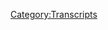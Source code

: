 {{Transcript
    | title         = [[3: The Secret of 2017]]
    | caption       = [https://knowledgefight.libsyn.com/the-secret-of-2017 Listen to this episode on Libsyn]
    | episodeNumber = [[3: The Secret of 2017|3]]
    | length        = 01:29:17
}}

{{MessageBox
    | header     = Warning: Bot Generated Content
    | text       = This transcript was automatically generated by transcription software and likely contains many mistakes and misattributions. Please check the audio for definitive quotes, attribution, and context.
    | image      = N3yvass4myg91.webp
    | imagewidth = 50px
    | id         = warning
}}

{{TranscriptBlock
    | name      = Alex Jones
    | timestamp = 00:00:00.000
    | text      = Andy in Kansas, you're on the air. Thanks for holding. So Alex, I'm a first time caller. I'm a huge fan. I love your work.
}}

{{TranscriptBlock
    | name      = Dan
    | timestamp = 00:00:08.000
    | text      = Hey, everybody, welcome back to knowledge fight. I am Dan.
}}

{{TranscriptBlock
    | name      = Jordan
    | timestamp = 00:00:11.000
    | text      = I'm Jordan.
}}

{{TranscriptBlock
    | name      = Dan
    | timestamp = 00:00:12.000
    | text      = And we are back for another installment where I as a man who listens to too much Infowars explains what's going on in the wonderful, wonderful world of Alex Jones to
}}

{{TranscriptBlock
    | name      = Jordan
    | timestamp = 00:00:23.000
    | text      = Jordan, who has absolutely no idea what the fuck is about to happen, but
}}

{{TranscriptBlock
    | name      = Dan
    | timestamp = 00:00:27.000
    | text      = you do know
}}

{{TranscriptBlock
    | name      = Dan
    | timestamp = 00:00:28.000
    | text      = the world? I do. You're heard of it. You're passing familiarity with
}}

{{TranscriptBlock
    | name      = Dan
    | timestamp = 00:00:33.000
    | text      = it. You're a man who likes to pay attention to the news. You're a man who has global awareness. Some might say
}}

{{TranscriptBlock
    | name      = Jordan
    | timestamp = 00:00:39.000
    | text      = i Yes, yeah, I would. I would say I am globally aware in the sense that I know about 40% of the globe.
}}

{{TranscriptBlock
    | name      = Dan
    | timestamp = 00:00:47.000
    | text      = But that's fair. More than most. I'm just trying to give you some Bona fie days here. I have my expertise in listening to this in Alex Jones. Yeah. So you have to have your own expertise. You went to the University of Missouri, right? No, no, they didn't do a Alex Jones study. Where did you go? I went, Oh, I went to the University of Missouri. I thought Yeah, Alex Jones, he went, he went to junior college, I dropped out.
}}

{{TranscriptBlock
    | name      = Jordan
    | timestamp = 00:01:09.000
    | text      = I mean, he did well for himself. He's he's very much like, like one of those tech billionaires or like Eminem,
}}

{{TranscriptBlock
    | name      = Dan
    | timestamp = 00:01:15.000
    | text      = or like shit. Rich's fucking proud of it. Yeah, quote from Eminem.
}}

{{TranscriptBlock
    | name      = Jordan
    | timestamp = 00:01:20.000
    | text      = Is that somebody 12 song. All right.
}}

{{TranscriptBlock
    | name      = Dan
    | timestamp = 00:01:23.000
    | text      = Let's not fuck around too much. Here. We got a lot. We got a lot of business to cover. So as you guys know, if you're Eagle eared listeners, you know that last week, Alex Jones was on vacation. He was on break. He wasn't in studio and we had tons of these din. dingbat fucking co hosts, right. We had the David knights of the world filling in we had Roger Stone doing a day, we had Paul Joseph Watson hosting. And I don't want to I don't want to cover those guys. So we're not we're not we don't have fresh episodes to cover right now, so to speak. But when this comes out, it'll be Monday. Alex will be back in studio. Super excited about. But while Alex was off, he sent in a lot of dispatches from the road. Okay, he sent in a lot of special reports. And I think those are worth talking about a little bit that so that's something we're going to be covering here in this episode. But before we do, I wanted to check in because on the our first episode, we listened to Alex, explain that he was going to take some meetings, yes. But he didn't want to explain the meetings. But the mainstream media could put two and two together
}}

{{TranscriptBlock
    | name      = Jordan
    | timestamp = 00:02:33.000
    | text      = and then he very quickly put that two and two together and told us it was going to be with
}}

{{TranscriptBlock
    | name      = Dan
    | timestamp = 00:02:38.000
    | text      = Trump. Yes. I don't need to tell Trump I don't need to warn him in person.
}}

{{TranscriptBlock
    | name      = Jordan
    | timestamp = 00:02:41.000
    | text      = He definitely doesn't need to get kudos or a pat on the back does not need that. No, but he was even afraid to leave occupied Texas as long as they smuggled him out in a train like Stalin or whatever Dudley,
}}

{{TranscriptBlock
    | name      = Dan
    | timestamp = 00:02:51.000
    | text      = I think he was in like a coal truck or something like a little blanket over. But on this when he calls in to give a special report, he has a slightly different take on it.
}}

{{TranscriptBlock
    | name      = Jordan
    | timestamp = 00:03:03.000
    | text      = So now he's even he's his own insane caller.
}}

{{TranscriptBlock
    | name      = Dan
    | timestamp = 00:03:06.000
    | text      = Yep. Okay. Which he actually weirdly addresses in this clip. Oh, of course he does. This is This is Alex calling in and telling his co host who's filling in David Knight, explaining the situation.
}}

{{TranscriptBlock
    | name      = Alex Jones
    | timestamp = 00:03:20.000
    | text      = I've told people I'm on vacation with my family. But that's become a whole other conspiracy. Even if I leave for a week, I'll be back next week. But regardless, I'm doing a worst case and but just while I'm out here in America, talking and meeting with people, everybody I talked to basically it's against political correctness. Now almost everybody, there is a total awakening taking place. And that's why they're so scared and we talk a lot.
}}

{{TranscriptBlock
    | name      = Dan
    | timestamp = 00:03:46.000
    | text      = So he's out there. He's taking meetings with people and everyone hates political correctness.
}}

{{TranscriptBlock
    | name      = Jordan
    | timestamp = 00:03:51.000
    | text      = Every everyone he talks even reveals in his own sentence why it is that it like nobody else is talking to him. If if somebody likes political correctness and saw Alex Jones walking down the street, they just scream pizza gate and then run the fuck away.
}}

{{TranscriptBlock
    | name      = Dan
    | timestamp = 00:04:08.000
    | text      = Probably, oh, it's
}}

{{TranscriptBlock
    | name      = Jordan
    | timestamp = 00:04:10.000
    | text      = pizza gate coming into coming down the road.
}}

{{TranscriptBlock
    | name      = Dan
    | timestamp = 00:04:14.000
    | text      = Let someone given the warning that the Yeah, wake up a party
}}

{{TranscriptBlock
    | name      = Jordan
    | timestamp = 00:04:18.000
    | text      = like the 1940 stickball games in the street kids being like, Oh, no cops.
}}

{{TranscriptBlock
    | name      = Dan
    | timestamp = 00:04:23.000
    | text      = So he's been telling people it's a family vacation, which he hasn't, which is
}}

{{TranscriptBlock
    | name      = Jordan
    | timestamp = 00:04:27.000
    | text      = its own conspiracy, who is who's a conspiracy saying that? Who cares?
}}

{{TranscriptBlock
    | name      = Dan
    | timestamp = 00:04:34.000
    | text      = Who gives a shit where you're going?
}}

{{TranscriptBlock
    | name      = Jordan
    | timestamp = 00:04:36.000
    | text      = That is a really good point. But in his mind, everybody cares where he's going. Right?
}}

{{TranscriptBlock
    | name      = Dan
    | timestamp = 00:04:41.000
    | text      = It's so fascinating to like the like, sometimes you lie about things you don't have to. I think that's what he thinks he's doing in his head, not realizing that he revealed on his show what he was not realizing on his own broadcast. He was like, I'm gonna go meet with Trump. Basically. That's what he said. Yeah. Then you reveals that for while he's been lying and saying he's going on family vacation, which he hasn't been doing,
}}

{{TranscriptBlock
    | name      = Jordan
    | timestamp = 00:05:05.000
    | text      = did he even lie about it? Did he just now say that he was on a family vacation? He didn't warn anybody I haven't heard. So work. Keishon has never been said in the history of the world. Right.
}}

{{TranscriptBlock
    | name      = Dan
    | timestamp = 00:05:15.000
    | text      = I think I've heard that before.
}}

{{TranscriptBlock
    | name      = Jordan
    | timestamp = 00:05:18.000
    | text      = It's going to work. Sure. He's just working in a different place. Yeah,
}}

{{TranscriptBlock
    | name      = Dan
    | timestamp = 00:05:22.000
    | text      = he's doing his work from the road. And God bless him because there's a lot that needs to be done.
}}

{{TranscriptBlock
    | name      = Jordan
    | timestamp = 00:05:26.000
    | text      = It's he is He is our true traveling kung fu hero. Yeah, bullshit
}}

{{TranscriptBlock
    | name      = Jordan
    | timestamp = 00:05:32.000
    | text      = master. So legend of the bullshit master.
}}

{{TranscriptBlock
    | name      = Dan
    | timestamp = 00:05:35.000
    | text      = So this episode is going to cover a video that he put out right before he left. That is sort of, I feel like it's still the beginning of the year. And I feel like, you know, a lot of people have made resolutions. And there's a lot of the year to look forward to as he made a resolution. He kind of does in at a certain point here, but he released a video called The Secret of 2017. Whoa, and I feel like he already knows the secret. He knows the secret. This is a really, I think it's probably like a 20 minute long video, I've cut out the parts that are superfluous, like where he repeats himself, right like that.
}}

{{TranscriptBlock
    | name      = Jordan
    | timestamp = 00:06:16.000
    | text      = So it's cut down to a 32nd clip.
}}

{{TranscriptBlock
    | name      = Dan
    | timestamp = 00:06:20.000
    | text      = No, I believe in the funny stuff. Okay. All right. So we're going to take a look at this, this video today. This the secret of 2017 that I think is pretty indicative. Like if you look at this as just a microcosm of Alex Jones, his broadcast style hates him to a fucking tea. Okay, so here we go. We're gonna kick it off.
}}

{{TranscriptBlock
    | name      = Alex Jones
    | timestamp = 00:06:43.000
    | text      = I remember back in July 2016. Seems like just minutes ago, but it was over half a year ago. I was in Cleveland, Ohio. Covering the RNC.
}}

{{TranscriptBlock
    | name      = Dan
    | timestamp = 00:07:03.000
    | text      = So I want to be clear I'm not putting in pauses This is
}}

{{TranscriptBlock
    | name      = Jordan
    | timestamp = 00:07:05.000
    | text      = That's Tom Waits telling a story right? Like you and I are in a bar right next to Tom Waits going like just a little bit faster, Tom? A little bit faster. Tom.
}}

{{TranscriptBlock
    | name      = Dan
    | timestamp = 00:07:16.000
    | text      = There's also a part of me that thinks like from listening to this that Alex is itching to do drama. Like he really wants to start doing dramatic monologues. Just feels like there's a game
}}

{{TranscriptBlock
    | name      = Jordan
    | timestamp = 00:07:29.000
    | text      = this st Crispin's day. Oh, also, we all know
}}

{{TranscriptBlock
    | name      = Dan
    | timestamp = 00:07:33.000
    | text      = this video is that long. I'm not playing 20 minute clips. Don't worry, we'll be back sooner than that.
}}

{{TranscriptBlock
    | name      = Alex Jones
    | timestamp = 00:07:40.000
    | text      = And I went over to the Ritz Carlton were the main Republicans were staying. And I met with a lot of the different Fox News officials, their vice presidents their programming people.
}}

{{TranscriptBlock
    | name      = Dan
    | timestamp = 00:07:53.000
    | text      = Now keep in mind I want to cut in here real quick to remind you that the name of this video is the secret of 2017. So just remember when he starts down this road, this is the first thought he had in his mind when he made a video called The Secret of 2017.
}}

{{TranscriptBlock
    | name      = Jordan
    | timestamp = 00:08:09.000
    | text      = But you forgot to add the part where he said the way we learned about the future is we look to the past.
}}

{{TranscriptBlock
    | name      = Dan
    | timestamp = 00:08:16.000
    | text      = That's almost Kris Kristofferson.
}}

{{TranscriptBlock
    | name      = Jordan
    | timestamp = 00:08:18.000
    | text      = Oh yeah, that's right.
}}

{{TranscriptBlock
    | name      = Dan
    | timestamp = 00:08:19.000
    | text      = There's a there's a gravel.
}}

{{TranscriptBlock
    | name      = Jordan
    | timestamp = 00:08:20.000
    | text      = I'm trying. I'm trying it. He's got a tough voice to imitate. No, not
}}

{{TranscriptBlock
    | name      = Dan
    | timestamp = 00:08:23.000
    | text      = really. I don't know if that's good.
}}

{{TranscriptBlock
    | name      = Jordan
    | timestamp = 00:08:26.000
    | text      = I think you gotta go a little bit lower. You got the cadence. Right. All right.
}}

{{TranscriptBlock
    | name      = Alex Jones
    | timestamp = 00:08:31.000
    | text      = And we talked about Megyn Kelly. And I said Megan Kelly, this is only like six seven months ago now. Seems like again, just yesterday, but also a lifetime ago. Megyn Kelly is your Bellwether. If she can successfully convert your audience to hating conservatism hating libertarianism buying into worshipping this dead political horse Hillary, then you've won, that I said, I think Megyn Kelly's gonna destroy herself in this battle with Donald Trump and the American people. And they agree with me, they said no, we were already seeing ratings slide. She had the top ratings on the channel. And now she's moved on to the peacock network NBC itself. It's bad son, MSNBC and CNBC and Microsoft and all the rest of this is truly a train wreck we're watching but it shows how she gets her hair done in Manhattan. She's beautiful little elf woman. There's an old lady me and nothing is a lady. She still believes
}}

{{TranscriptBlock
    | name      = Dan
    | timestamp = 00:09:37.000
    | text      = you were laughing over him calling her solace. Solace. Oh god, she's an ugly woman. It's
}}

{{TranscriptBlock
    | name      = Jordan
    | timestamp = 00:09:43.000
    | text      = all this again and nothing against the ladies. Nothing against the ladies, but
}}

{{TranscriptBlock
    | name      = Dan
    | timestamp = 00:09:47.000
    | text      = I'm going to attractiveness. Shame you. Yes. Megan Kelly is a beautiful woman. I disagree with her on her stances on race. Elf woman.
}}

{{TranscriptBlock
    | name      = Jordan
    | timestamp = 00:09:55.000
    | text      = Elf woman that's not even a negative is that yeah, I mean Although Yeah, are we going well let's go with Lord of the Rings. The elves are the most beautiful heroine is gorgeous Yeah, exactly.
}}

{{TranscriptBlock
    | name      = Dan
    | timestamp = 00:10:06.000
    | text      = And all these cosplayers dress up like elves yes,
}}

{{TranscriptBlock
    | name      = Unknown Speaker
    | timestamp = 00:10:09.000
    | text      = they're fucking hot elves
}}

{{TranscriptBlock
    | name      = Jordan
    | timestamp = 00:10:11.000
    | text      = are a main selling point in this absolutely this world of ours I
}}

{{TranscriptBlock
    | name      = Unknown Speaker
    | timestamp = 00:10:14.000
    | text      = guess it goes and gets her hair done in Manhattan.
}}

{{TranscriptBlock
    | name      = Jordan
    | timestamp = 00:10:16.000
    | text      = Which does wait. This clip isn't doesn't she live in Manhattan? Probably where else would she get her hair done the
}}

{{TranscriptBlock
    | name      = Dan
    | timestamp = 00:10:23.000
    | text      = Bronx your bitch. Take a trip. Take a trip up to Harlem to get your hair done. Yeah,
}}

{{TranscriptBlock
    | name      = Jordan
    | timestamp = 00:10:31.000
    | text      = I understand that. That's crazy. But all right. Yeah, don't get your hair done. Where you live. Yeah, that you millionaire tip. So host
}}

{{TranscriptBlock
    | name      = Alex Jones
    | timestamp = 00:10:42.000
    | text      = elite than the system. So Megan Kelly, as the whole dinosaur media goes down, is emblematic of the fall of the peacock, globalist narcissistic, brainwashing machine. I think that's really the takeaway from all of their second bringing.
}}

{{TranscriptBlock
    | name      = Dan
    | timestamp = 00:11:02.000
    | text      = So this is the first clip and it seems like it's a thesis statement. It seems like that's the thesis.
}}

{{TranscriptBlock
    | name      = Jordan
    | timestamp = 00:11:10.000
    | text      = It does seem like there is more to go on this particular subject there. 100%. But now, before we go into things that were her rating, slipping, I didn't she still the number one?
}}

{{TranscriptBlock
    | name      = Dan
    | timestamp = 00:11:24.000
    | text      = I don't know. I don't know the statistics on that. But I know that they did offer her a fat contract to stay down. Right. So I probably
}}

{{TranscriptBlock
    | name      = Jordan
    | timestamp = 00:11:31.000
    | text      = because she was sexually harassed by all of Fox News. Yeah, probably. Yeah.
}}

{{TranscriptBlock
    | name      = Dan
    | timestamp = 00:11:36.000
    | text      = You got to cover your tracks a little bit. I
}}

{{TranscriptBlock
    | name      = Jordan
    | timestamp = 00:11:37.000
    | text      = think I would be a smart idea.
}}

{{TranscriptBlock
    | name      = Dan
    | timestamp = 00:11:39.000
    | text      = I think her numbers were slipping a little bit, but not like to a profound extent.
}}

{{TranscriptBlock
    | name      = Jordan
    | timestamp = 00:11:44.000
    | text      = Okay. Now, did he? Has he ever criticized Megan Kelly in the past?
}}

{{TranscriptBlock
    | name      = Dan
    | timestamp = 00:11:50.000
    | text      = I think so. Yeah. Do
}}

{{TranscriptBlock
    | name      = Jordan
    | timestamp = 00:11:51.000
    | text      = you think so? Yeah. Especially when she was on Fox News,
}}

{{TranscriptBlock
    | name      = Dan
    | timestamp = 00:11:53.000
    | text      = especially when she was the moderator of that debate and asked Trump some hard questions. Oh, yeah. No, that was her fault. Yeah, absolutely. She shouldn't have gotten in the line of fire with a good man. Oh, no, he's a good man. Don't fucking questions.
}}

{{TranscriptBlock
    | name      = Jordan
    | timestamp = 00:12:06.000
    | text      = These elves are coming up on our orange headed toes. Sure. And they are just getting in the way
}}

{{TranscriptBlock
    | name      = Dan
    | timestamp = 00:12:13.000
    | text      = there is there is this insane, like overarching narrative that they have that is like the media are bullies. And that like keeps coming up? And so like, I do believe that Alex would think that like, asking Trump hard questions is bullying him? Yeah. And that's nuts. That's completely nuts. Roll the
}}

{{TranscriptBlock
    | name      = Jordan
    | timestamp = 00:12:31.000
    | text      = press that always goes back to everything. He always says this, and it's, you know, everything they accused us of doing is what they're doing. Yep. He's what he's really saying there is. If we don't do it, they're gonna do it to us. Yes. So it's giving him a pre emptive justification, you know, in the same way that China and Russia have reserved the right to first strike.
}}

{{TranscriptBlock
    | name      = Jordan
    | timestamp = 00:12:57.000
    | text      = nuclear attack. Well, back in 90 back in 99.
}}

{{TranscriptBlock
    | name      = Jordan
    | timestamp = 00:13:00.000
    | text      = I assume they didn't cancel that reservation, right.
}}

{{TranscriptBlock
    | name      = Dan
    | timestamp = 00:13:03.000
    | text      = I mean, the tables ready. Yeah, the reservation.
}}

{{TranscriptBlock
    | name      = Jordan
    | timestamp = 00:13:06.000
    | text      = They've already got Brad on it. So
}}

{{TranscriptBlock
    | name      = Dan
    | timestamp = 00:13:08.000
    | text      = interestingly, that is his opening volley of the secrets of 2017. Okay, it seems like maybe that's the direction he's gonna go. It might or might not be the case. Here's some more words about making Kelly though.
}}

{{TranscriptBlock
    | name      = Alex Jones
    | timestamp = 00:13:23.000
    | text      = Huge things are happening right now. And you look at these tarts, it's not that she's a woman. I know are women. The archetype of the dumb guy, the dumb woman. I mean, Megan Kelly is the dumb blonde cheerleader. Who looked okay 10 years ago on Fox, but now just looks like an ugly witch.
}}

{{TranscriptBlock
    | name      = Dan
    | timestamp = 00:13:44.000
    | text      = See, that's, that's so unfair on a number
}}

{{TranscriptBlock
    | name      = Jordan
    | timestamp = 00:13:48.000
    | text      = of God's name. Is he? Okay? He's justified. Sounds drunk, right? He sounds drunk. That's a dude who is drunk. He's at the hotel bar. He's sitting next to like he's been on the road for a long time. He's sitting next to you by the crack the code. Yeah, he's, he's drunk. He's just rambling. She like being mean about her appearance. All the Fox News people. She's the only one who seems intelligent at all
}}

{{TranscriptBlock
    | name      = Dan
    | timestamp = 00:14:15.000
    | text      = and doesn't seem at all like a dumb cheerleader. No more than anything. She seems like a like a stern ant. Kind of appetite. Yeah, but
}}

{{TranscriptBlock
    | name      = Jordan
    | timestamp = 00:14:24.000
    | text      = No, I disagree with her positions, but she does seem like a fucking whip cracking smart laid and
}}

{{TranscriptBlock
    | name      = Dan
    | timestamp = 00:14:29.000
    | text      = substantial. Yes. She doesn't seem like she seems like someone who and evidence has borne this out in interviews. She's not just repeating things. No, she's engaged in the interview and asking questions based on what the people say to her
}}

{{TranscriptBlock
    | name      = Jordan
    | timestamp = 00:14:42.000
    | text      = right, which is why they hate her because if you respond with an answer, and then you get a follow up question, you don't get the chance to just skip over it. You don't get to just insinuate something and then leave like a certain I don't know host of a certain The show so for the second might have a gravelly tax accent. So
}}

{{TranscriptBlock
    | name      = Dan
    | timestamp = 00:15:04.000
    | text      = for the second time in the span of three minutes he's said I don't hate women but this woman is an ugly kids
}}

{{TranscriptBlock
    | name      = Jordan
    | timestamp = 00:15:11.000
    | text      = really went after Why is he going after appearance looks like a witch. That's such bush league bullshit. Yeah,
}}

{{TranscriptBlock
    | name      = Dan
    | timestamp = 00:15:16.000
    | text      = it is. But you know, when you really get down to it, I don't know he has many other tools, you know, like other than bush league stuff. Yeah, insinuation and sort of insults. Yeah. But anyway, hold on. We got more, because her
}}

{{TranscriptBlock
    | name      = Alex Jones
    | timestamp = 00:15:29.000
    | text      = soul is ugly. She reportedly told friends oh, I'm ugly. I'm old. Now. I better join the liberal. She's wanting to go jump onto some failed ship. Because she feels rejected after buying into the mainstream media's lie that Donald Trump was this evil guy. This is just her thinking, Oh, my God, I'm hated at Fox. I'm hated by the viewers. Now let me go to NBC. Because those failures, those vampires are ready to get whoever they can swindle into joining him.
}}

{{TranscriptBlock
    | name      = Dan
    | timestamp = 00:16:01.000
    | text      = So that was just fanfiction. He assumed what she was thinking.
}}

{{TranscriptBlock
    | name      = Jordan
    | timestamp = 00:16:05.000
    | text      = Yeah, he's wait. So he thinks she told her friends that I'm ugly. That she she so he now he's absolving himself of any of those insults, because he's just repeating what she said. He's just except he's never heard anybody say that? Never.
}}

{{TranscriptBlock
    | name      = Dan
    | timestamp = 00:16:22.000
    | text      = He's just telling us her psyche, because he absolutely knows what she's dealing with.
}}

{{TranscriptBlock
    | name      = Jordan
    | timestamp = 00:16:28.000
    | text      = What so? Oh, okay. All right. But is he everywhere at all times? Does he have everything bugged? Because it seems like everything he says is like, I know that these three people said this in a private room. Yeah. And I know it because I have small little cameras set up wherever Megyn Kelly goes. Well,
}}

{{TranscriptBlock
    | name      = Unknown Speaker
    | timestamp = 00:16:48.000
    | text      = I mean, if he's a little bit drunk right now,
}}

{{TranscriptBlock
    | name      = Dan
    | timestamp = 00:16:50.000
    | text      = does he's listened to our show, which is nice. Megyn Kelly, he probably does. I mean, think about it. Like these sorts of insults generally don't come out of people who don't have some sort of feeling about a person, ya know, he's outright hate is usually covering up some sort of conflict.
}}

{{TranscriptBlock
    | name      = Jordan
    | timestamp = 00:17:08.000
    | text      = I mean, yeah, he must have he must have loved her at some point. Yeah. When she was on Fox News, not just like, in an interpersonal way. Yeah. Yeah, that's the man. That's a drunk man who feels like he's been left behind by the one who he's, she's the one who got away.
}}

{{TranscriptBlock
    | name      = Dan
    | timestamp = 00:17:23.000
    | text      = So now again, I have to remind you, and I'm going to constantly remind you, okay, this is the secret of 2017. You spent the opening 10 minutes,
}}

{{TranscriptBlock
    | name      = Jordan
    | timestamp = 00:17:32.000
    | text      = we're on 10 minutes. Okay.
}}

{{TranscriptBlock
    | name      = Dan
    | timestamp = 00:17:34.000
    | text      = We're at like, 20. But, of course, we
}}

{{TranscriptBlock
    | name      = Unknown Speaker
    | timestamp = 00:17:37.000
    | text      = spent the opening, like, because we
}}

{{TranscriptBlock
    | name      = Jordan
    | timestamp = 00:17:38.000
    | text      = have the focusing abilities of somebody who's taken crack speed and is on a drinking HD Monty. Monty? Yeah.
}}

{{TranscriptBlock
    | name      = Dan
    | timestamp = 00:17:46.000
    | text      = He's taken up the beginning of the secret of 2016, just to personally attack the appearance of Megyn Kelly over and over again and assume what she's thinking, Yeah, but that's not really what it's all about. It's also about how good a man, Alex Jones, oh, no,
}}

{{TranscriptBlock
    | name      = Alex Jones
    | timestamp = 00:18:03.000
    | text      = I'm just an average person who has a will and who's justice bound? And who wants to promote freedom. But I am special in that I don't join every peacock organization. I don't want to go. Anybody else who's successful like me, almost everybody. They go and there's weird functions and dinners and fake charity events where you walk down red carpets and they have people there to take photos of you just so you feel big, like the whole business is vanity that means nothing to me. I'll tell you what means something to me. Rob probably been in Luby's cafeterias that are here in Texas, a few other states 500 times my life.
}}

{{TranscriptBlock
    | name      = Dan
    | timestamp = 00:18:45.000
    | text      = Now, you might think that this is going to AI support local business.
}}

{{TranscriptBlock
    | name      = Jordan
    | timestamp = 00:18:49.000
    | text      = I'm really hoping I'm hoping there's one redeeming factor in this log trunk and speech.
}}

{{TranscriptBlock
    | name      = Dan
    | timestamp = 00:18:55.000
    | text      = No. Okay. It is long and seemingly drunken, but he is about to tell a story that never happened. To illustrate why he is a great man.
}}

{{TranscriptBlock
    | name      = Jordan
    | timestamp = 00:19:06.000
    | text      = Okay, and so we're back to the spaceship car
}}

{{TranscriptBlock
    | name      = Dan
    | timestamp = 00:19:11.000
    | text      = 1,000% But just strap it in
}}

{{TranscriptBlock
    | name      = Jordan
    | timestamp = 00:19:14.000
    | text      = Shabbat and I'm gonna put the microphone down. Yeah, this is what I'm gonna do
}}

{{TranscriptBlock
    | name      = Dan
    | timestamp = 00:19:18.000
    | text      = is take a sip of champagne and enjoy some bullshit time. All righty.
}}

{{TranscriptBlock
    | name      = Alex Jones
    | timestamp = 00:19:23.000
    | text      = I grew up when I was little kid going to him in Dallas. And it wasn't until about six seven years ago that I don't know Libby's not here Oh old ladies on the line who had always been in line with so little kid going I don't have the money for the Louisiana and a little purse bags and and I started getting tears in my eyes because they weren't saying this for me. They were talking about already friends like they didn't have money for food. This is their one day out a week to get this food. I didn't want to make a scenery thing with every step a few times. I'm getting all these people's food well wasn't that was some angel or whatever.
}}

{{TranscriptBlock
    | name      = Dan
    | timestamp = 00:20:02.000
    | text      = So I want to I want to break.
}}

{{TranscriptBlock
    | name      = Jordan
    | timestamp = 00:20:04.000
    | text      = How old was he again? What did he What is his currently this is currently
}}

{{TranscriptBlock
    | name      = Dan
    | timestamp = 00:20:07.000
    | text      = he's been going to Luby's his whole life for 500 times or so. Yeah but he see okay, here's why this didn't happen I don't think any number of reasons could be why this didn't I don't think Alex Jones isn't possibly a charitable nice man That's entirely possible Yeah, but this story didn't happen because no one goes to a restaurant and being I can't pay for the food you stay home
}}

{{TranscriptBlock
    | name      = Jordan
    | timestamp = 00:20:30.000
    | text      = yeah goes but this but this is there one day out a week to
}}

{{TranscriptBlock
    | name      = Dan
    | timestamp = 00:20:34.000
    | text      = he's again this is making Kelly's thoughts he's assuming he has no idea.
}}

{{TranscriptBlock
    | name      = Jordan
    | timestamp = 00:20:37.000
    | text      = Okay. All right. So Okay. All right. buys them all food though. I'm trying to good guy. I know. He's a good guy. But so this has happened a few times, apparently in different movies or in the same movies. Well, and if it's in the same movies, does he know these people's names? Can he give us any details about them other than their their old women crying
}}

{{TranscriptBlock
    | name      = Dan
    | timestamp = 00:21:00.000
    | text      = you gave your son a job? You let one of these old biddies get in and do a news report.
}}

{{TranscriptBlock
    | name      = Jordan
    | timestamp = 00:21:06.000
    | text      = They could probably tear down Megan Kelly way better than he could it would feel better Yeah. I would be less offended by it
}}

{{TranscriptBlock
    | name      = Dan
    | timestamp = 00:21:12.000
    | text      = with clips not over.
}}

{{TranscriptBlock
    | name      = Alex Jones
    | timestamp = 00:21:15.000
    | text      = It was it my whole life. I'd gone or whatever early memories of being like Louise in Dallas and like two years old. And I never heard people bitching and complaining they couldn't move the food. The food was lower quality. The food was even cheaper. Inflation alive. I saw the news saying oh there's no inflation our economy is great. Obama said we've got the best economy we've ever had.
}}

{{TranscriptBlock
    | name      = Dan
    | timestamp = 00:21:36.000
    | text      = So now he's somehow relates the story to Obama also inflation also the food is worse now. But I've kept going the food tourists now it's cheaper but there's inflation.
}}

{{TranscriptBlock
    | name      = Unknown Speaker
    | timestamp = 00:21:50.000
    | text      = Yeah, I don't understand those. Yeah, so
}}

{{TranscriptBlock
    | name      = Jordan
    | timestamp = 00:21:54.000
    | text      = that is that is a twisted just that's a pretzel of a thought.
}}

{{TranscriptBlock
    | name      = Dan
    | timestamp = 00:22:00.000
    | text      = Again, like you're getting like, this is the secret of 2017 Megan Kelly is ugly and insecure. So she ran away to NBC
}}

{{TranscriptBlock
    | name      = Jordan
    | timestamp = 00:22:10.000
    | text      = Obama ruined the economy by increasing inflation and directly going after Luby's
}}

{{TranscriptBlock
    | name      = Dan
    | timestamp = 00:22:15.000
    | text      = it Alex Jones is a good man because he overheard some old women talking about not being able to pay for food they ordered and
}}

{{TranscriptBlock
    | name      = Jordan
    | timestamp = 00:22:21.000
    | text      = they had coin purses.
}}

{{TranscriptBlock
    | name      = Dan
    | timestamp = 00:22:23.000
    | text      = I guess so. So
}}

{{TranscriptBlock
    | name      = Jordan
    | timestamp = 00:22:24.000
    | text      = this is this this isn't the 50 This is supposed to be now
}}

{{TranscriptBlock
    | name      = Jordan
    | timestamp = 00:22:26.000
    | text      = but he's still referencing coin purses from we've ever
}}

{{TranscriptBlock
    | name      = Dan
    | timestamp = 00:22:30.000
    | text      = been to occupied Texas I
}}

{{TranscriptBlock
    | name      = Jordan
    | timestamp = 00:22:32.000
    | text      = have never been to occupied you know there's a lot of coin purse. There's a lot of coins. But you know what that that? Yeah. See that? Now he gets I don't know when Texas is in the world.
}}

{{TranscriptBlock
    | name      = Dan
    | timestamp = 00:22:42.000
    | text      = It's in the 50s. Yeah, constantly. It's like Pleasantville. Right. So now here's where he gets a little bit off the chain.
}}

{{TranscriptBlock
    | name      = Alex Jones
    | timestamp = 00:22:51.000
    | text      = Obama said we had the best economy we've ever had in between speeches saying you can't have cars or airconditioning on a jumbo jet and playing golf 100 days a year, and sitting around delusional because he's black. So it's okay to say black people got to be poor, and watch your unemployment double. He was chosen by the sick, inbred corporate blue blood white people on average, you want to get out of bashing white people? Yeah, most of these folks are white running this thing. Her plan is all off against each other to screw us over. We got a bunch of narcissist who want to be on their news, their shows their channels to feel like we've arrived. So we'll sell our own family to be part of them. Yeah,
}}

{{TranscriptBlock
    | name      = Jordan
    | timestamp = 00:23:32.000
    | text      = like I need to write down notes to see okay. You're not here so you can't see it. He's playing these clips on his phone and in lieu of actually having anything to look at. I've just been staring at his phone. I need to take note of paper I do because I don't understand where he he went. There was a What was
}}

{{TranscriptBlock
    | name      = Dan
    | timestamp = 00:23:53.000
    | text      = that was a crazy trip. Let's go yes. And insanity. Triple Axel.
}}

{{TranscriptBlock
    | name      = Jordan
    | timestamp = 00:23:57.000
    | text      = That was the Tony Hawk hitting a 720 of random as
}}

{{TranscriptBlock
    | name      = Dan
    | timestamp = 00:24:01.000
    | text      = shit. Well, okay, so because Obama is black, he can tell black people they are should be poor. Yeah, that's one thing that's like,
}}

{{TranscriptBlock
    | name      = Jordan
    | timestamp = 00:24:08.000
    | text      = I don't remember him saying that. I
}}

{{TranscriptBlock
    | name      = Dan
    | timestamp = 00:24:09.000
    | text      = don't understand where you get off saying that like because he's black. It's okay. I know. He's He's not saying that. Literally. He's saying that the world thinks that Right. Which is also not well,
}}

{{TranscriptBlock
    | name      = Jordan
    | timestamp = 00:24:20.000
    | text      = but that's that's his pre emptive like, nobody can call me a racist because Obama's already even more racist than me. Double reverse race. Yeah. And then nobody's talking about that. coming at me. Now the cars and microwaves thing. I don't know it was air conditioning. Yeah, it was. He was telling people they can't have cars, right? That's your air conditioning.
}}

{{TranscriptBlock
    | name      = Dan
    | timestamp = 00:24:41.000
    | text      = That's an old that's an old chestnut of Alex's actually that refers that's like a climate change thing. Right? Yes, it refers to Obama telling third world nations that they can't have cars and air conditioning. And he didn't really tell them that as much as I feel it.
}}

{{TranscriptBlock
    | name      = Jordan
    | timestamp = 00:24:56.000
    | text      = Well, one that would be an interesting thing to read in his speech from Obama. Hey, guys, this is an uplifting conversation before we begin, no cars Zimbabwe,
}}

{{TranscriptBlock
    | name      = Dan
    | timestamp = 00:25:08.000
    | text      = bitches. Zimbabwe, its feet for now.
}}

{{TranscriptBlock
    | name      = Jordan
    | timestamp = 00:25:14.000
    | text      = Feet From now on,
}}

{{TranscriptBlock
    | name      = Dan
    | timestamp = 00:25:15.000
    | text      = I think as I looked into this a while back because it was one of those that I was like, There's no way that's accurate. And it was about climate change. It was about like, yeah, we're as you're modernizing we should find better ways to modernize than the ones we've used in the past. Yes. Which is a very sensible thing to do. But you know, it's easy to paint with that broad brush and say like, nope, third world countries, no cars
}}

{{TranscriptBlock
    | name      = Jordan
    | timestamp = 00:25:41.000
    | text      = it is really easy because he did it in 20 words,
}}

{{TranscriptBlock
    | name      = Dan
    | timestamp = 00:25:45.000
    | text      = yep. So now we get into at the end of that clip, he was talking about how everyone wants to get involved with these peacock networks. Yes, and he doesn't which actually I'm gonna say this and I'm it might come up a couple of times. I believe him. Yeah, no, I agree. And God bless him. You know, like,
}}

{{TranscriptBlock
    | name      = Jordan
    | timestamp = 00:26:03.000
    | text      = do you think do you think anybody's offered him a job?
}}

{{TranscriptBlock
    | name      = Dan
    | timestamp = 00:26:06.000
    | text      = No one bigger than he is? I don't think okay. I don't think maybe at some point in the past like Fox News might have or something like that but no, I don't think I do remember when Michael Savage
}}

{{TranscriptBlock
    | name      = Dan
    | timestamp = 00:26:19.000
    | text      = had a show no, I don't even know who Michael Savage Dr. Savage of the savage nation
}}

{{TranscriptBlock
    | name      = Dan
    | timestamp = 00:26:25.000
    | text      = no no idea savage nation is a horrible like it's it's it's like Alex Jones but with outright hate from an old Jewish dude. Okay name it was actual name was Michael wiener.
}}

{{TranscriptBlock
    | name      = Dan
    | timestamp = 00:26:39.000
    | text      = But he calls himself it's a good change all the other good change is this show called The Savage nation because wiener nation is very much not the way to go. Mark Weaver is gonna sue right.
}}

{{TranscriptBlock
    | name      = Dan
    | timestamp = 00:26:52.000
    | text      = So he's, he has this. He has this talk radio show that I would listen to all the time. Although Anthony
}}

{{TranscriptBlock
    | name      = Jordan
    | timestamp = 00:26:57.000
    | text      = Weiner would totally crush a wiener nation channel. He would love it. Yeah,
}}

{{TranscriptBlock
    | name      = Dan
    | timestamp = 00:27:01.000
    | text      = he's gonna go to prison, probably. So you can have winter nation in there. Yeah. But Michael Savage wiener nation state penitentiary. Michael Savage is an amazing storyteller. So he would tell these stories about his daily life that were engaging and full of detail. And he was really, really good at broadcasting. Unfortunately, he was a hateful bigot. Right. And Fox News gave him a show, like around 911. I think they gave it to him before, but then it was canceled pretty close. Because he was
}}

{{TranscriptBlock
    | name      = Jordan
    | timestamp = 00:27:35.000
    | text      = I imagine his anti Muslim bigotry would have gone way too far. Even for them.
}}

{{TranscriptBlock
    | name      = Dan
    | timestamp = 00:27:39.000
    | text      = He made a guy cry on air. Jesus, who was Muslim who was just like, trying to have like, a debate about stuff. And he was just like, I hope you die towelhead kind of show. Yeah. He also had a gay rights activist on he told him he hoped he'd die of AIDS. Yeah, and shit like that. Yeah. So like, they gave him a show on Fox News, and then had to cancel it because it was fucking like, Oh, yeah. And I don't think Alex is nearly as bad as Michael Savage. But I think I think I think those networks learned a lesson from that. And it was like, okay, and even Rush Limbaugh can't have a TV show, because we'll get sued. Yeah, but
}}

{{TranscriptBlock
    | name      = Jordan
    | timestamp = 00:28:18.000
    | text      = he does do the live broadcast.
}}

{{TranscriptBlock
    | name      = Dan
    | timestamp = 00:28:20.000
    | text      = He does it on his own. Okay. I didn't know that. That's not through a network, okay. Or if it is, it's not like CNN or MSNBC, or Fox or anything like that. What would?
}}

{{TranscriptBlock
    | name      = Jordan
    | timestamp = 00:28:27.000
    | text      = So if he did go if Alex Jones did go to a network TV show? I assume he would lose just about all of his listener base. Like, do you think they would go with him?
}}

{{TranscriptBlock
    | name      = Dan
    | timestamp = 00:28:40.000
    | text      = I think that I mean, it depends. If you went to like a cable network. I think he might be able to pull off some of the bullshit that he says. But yeah, I think he'd probably he'd have to lose a lot of his independent credibility. Yes.
}}

{{TranscriptBlock
    | name      = Jordan
    | timestamp = 00:28:55.000
    | text      = I mean, he's going on 25 years of yelling at every single possible news outlet. Well, we're
}}

{{TranscriptBlock
    | name      = Dan
    | timestamp = 00:29:01.000
    | text      = going to learn here in a minute. It's going to be 22 years in April. Okay. To be specific, sorry. But the point of this was, I do believe him when he says that he doesn't want to go to these networks. And when he says that he would he wants to do is what he's doing, I believe. Yeah, absolutely. I believe that 100%.
}}

{{TranscriptBlock
    | name      = Jordan
    | timestamp = 00:29:17.000
    | text      = Now, we have agreed with Alex Jones on one thing so far,
}}

{{TranscriptBlock
    | name      = Dan
    | timestamp = 00:29:21.000
    | text      = I just want to give him his propers. Yeah, whenever there's like whenever he's being straight up, let me straight up. Yeah. So now he goes on to talk about other stuff that is maybe more dubious.
}}

{{TranscriptBlock
    | name      = Alex Jones
    | timestamp = 00:29:31.000
    | text      = So let me give you the newsflash. I've been on air 21 years, almost 22 years. In April, it will be 22 years. And I don't say this to say I'm some big badass. I say this. So you realize that Wall Street, Madison Avenue, all of it as an author, you It's a fraud. It won't fulfill you. I've been in major movies. I didn't realize early on I was getting a little offer to do Knowing them and maybe one
}}

{{TranscriptBlock
    | name      = Dan
    | timestamp = 00:30:08.000
    | text      = Don't you love that moment? That's the moment right there. Yes. Maybe it was that moment it was that moment of self reflection.
}}

{{TranscriptBlock
    | name      = Dan
    | timestamp = 00:30:17.000
    | text      = That's gorgeous. Yeah so actually here this this clip is a rollercoaster for me because I'm still agreeing with him that idea that Wall Street has nothing to offer you Yeah, yeah absolutely independent as fuck this is LP shit not on board
}}

{{TranscriptBlock
    | name      = Jordan
    | timestamp = 00:30:30.000
    | text      = the only thing that I so far the only thing and that sentence was he's not saying this to make him sound like a badass right because that's exactly why he's saying it right
}}

{{TranscriptBlock
    | name      = Dan
    | timestamp = 00:30:40.000
    | text      = and I've been in major movies I went to IMDb and did a little research what major moves three credits okay, if you don't count the documentaries that he's done cuz he did like loose change, but he directed those are funded them. Okay, the three movies that he's been in as an actor major movies, well, he was in two Richard Linklater movies. He was in waking life as the guy driving around in a car screaming in a bullhorn about how humanity is too good to be taken over by imposing forces.
}}

{{TranscriptBlock
    | name      = Jordan
    | timestamp = 00:31:08.000
    | text      = Linklater fucking cast that right? Well, but
}}

{{TranscriptBlock
    | name      = Dan
    | timestamp = 00:31:11.000
    | text      = Linklater comes from Austin. And so he knew Alex Jones when Alex was a like, public access host. Okay, so whenever he started making movies, he always had like, this image of this guy in his head. And so also he was in A Scanner Darkly. Yeah, as a guy yelling in a bullhorn. Both rotoscoped. Yeah. And both characters who are crazy people screaming on the street and bull horns. Yeah. Then using the third movie, ooh, called America, get him. Oh, okay. You're the things you need to know about America and he plays a minor role as a politician. It was directed by Chuck Norris's son. And the movie also features Infowars as a media outlet that tells the truth in a sea of lies. David Knight plays the broadcaster on Infowars and the movie so Alex Jones being in this movie, kind of is PR. Like being in it is it's not a major movie. Also, it's American. Also, do you want to you want to hear the plot synopsis?
}}

{{TranscriptBlock
    | name      = Jordan
    | timestamp = 00:32:12.000
    | text      = I goddamnit. I want to I want to see this movie.
}}

{{TranscriptBlock
    | name      = Dan
    | timestamp = 00:32:14.000
    | text      = I watched the trailer and it's wacky. Where can where can we can we find it? Any trailer is on IMDb. Right? You can find it but the actual movie? I don't know. I don't want to watch the whole thing. Oh, sounds like a watch. It's so bad. Seems like a left behind kind of thing. You know, it's
}}

{{TranscriptBlock
    | name      = Jordan
    | timestamp = 00:32:28.000
    | text      = Oh, no, of course. But what I'm saying is I want to get as LSD as possible and ride that out.
}}

{{TranscriptBlock
    | name      = Dan
    | timestamp = 00:32:34.000
    | text      = Here's the plot a fictional depiction of a future wherein a globalist terrorist organization aligned with the United Nations to disable the United States power grid and Institute's martial law. It will take a dedicated family of patriots armed with strong survival skills, and the remains of the Second Amendment to save America and reclaim its freedom
}}

{{TranscriptBlock
    | name      = Jordan
    | timestamp = 00:32:54.000
    | text      = means of the Second Amendment. The big plot point in the movie
}}

{{TranscriptBlock
    | name      = Dan
    | timestamp = 00:32:57.000
    | text      = that I took from the trailer is that the Army goes around and individually takes people's guns. Wow. Which but all that stuff that entire plot is just basically the dreams.
}}

{{TranscriptBlock
    | name      = Jordan
    | timestamp = 00:33:08.000
    | text      = Yeah, that's Alex Jones is Yeah, so of course, he's every fear of Alex Jones now, but But why is he obsessed with the power grid? That's the thing that keeps coming that keeps showing up here is that he thinks that the power grid is the only thing between us and put it to be Lauren otter zombie chaos,
}}

{{TranscriptBlock
    | name      = Dan
    | timestamp = 00:33:27.000
    | text      = in fairness to him. I don't from things I've read, I don't know I'm not an expert, but I'm things I've read the power grid is fairly vulnerable. Okay, that could be attacked in a way that would leave us in a fairly desperate state. I mean, like it is, it is something that could have and you don't think about all the implications of it. Like there's there's it would have a ripple effect that would go through like internet going down markets would would suffer from it. The ability to send food around there would be if you're going to choose a paranoid fantasy, that's not a terrible one.
}}

{{TranscriptBlock
    | name      = Jordan
    | timestamp = 00:34:01.000
    | text      = Yes, I understand that. But it's much better than like a bird flu. The thing that he like i Although he was scared, of course, he was in a way that he was not scared of the y2k Bug somehow. Okay,
}}

{{TranscriptBlock
    | name      = Dan
    | timestamp = 00:34:18.000
    | text      = I should say firstly was a false flag. Okay.
}}

{{TranscriptBlock
    | name      = Jordan
    | timestamp = 00:34:21.000
    | text      = All right. What about swine flu?
}}

{{TranscriptBlock
    | name      = Dan
    | timestamp = 00:34:23.000
    | text      = This is a false flag for bird flu. Mad Cow false flag for swine flu.
}}

{{TranscriptBlock
    | name      = Jordan
    | timestamp = 00:34:27.000
    | text      = Oh, boy. They're all it all it's all the same shit. It's like a
}}

{{TranscriptBlock
    | name      = Dan
    | timestamp = 00:34:31.000
    | text      = Communist Chinese resting doll nesting doll nesting doll, say Russia.
}}

{{TranscriptBlock
    | name      = Jordan
    | timestamp = 00:34:36.000
    | text      = Um, but but here's here's what I think boggles my mind. Is that in like, if the globalists do this? Yes. That will destroy them more so than anybody else. Yeah. But understand that the markets are all so interconnected at this point that if you were to take the markets down like if the Dow dropped one What would you even consider like now? It's a little bit a little bit a billion points. If the Dow drops because we're a little bit under 20,000, if it drops to 15,000, because of a power grid meltdown, the entire world falls apart. Yeah,
}}

{{TranscriptBlock
    | name      = Unknown Speaker
    | timestamp = 00:35:15.000
    | text      = we're all fucked. We're all fucked. And that's because 15,000 Yeah,
}}

{{TranscriptBlock
    | name      = Jordan
    | timestamp = 00:35:18.000
    | text      = exactly. There's
}}

{{TranscriptBlock
    | name      = Dan
    | timestamp = 00:35:19.000
    | text      = a lot. Yeah, but yeah, well, I think that his argument that he would make, again, I don't like to put words in his mouth. But he would say that the globalist since they know that they're going to do it. They've made preparations for it. They have underground bunkers. They have supplies and munitions and stuff like that. They can hide it out while the rest of us kill each other off in the streets. Why? Because that really each other off in the street because hunger sets in and you become an animal.
}}

{{TranscriptBlock
    | name      = Jordan
    | timestamp = 00:35:45.000
    | text      = Have you have you ever had, okay. Do you know how this happens in small scale situations? I don't you know, like, how, when Russia just invaded the Ukraine? You I can just call it Ukraine. Right. Yeah. I don't have to. Why is the Ukraine
}}

{{TranscriptBlock
    | name      = Jordan
    | timestamp = 00:36:01.000
    | text      = from risk? Okay, though?
}}

{{TranscriptBlock
    | name      = Dan
    | timestamp = 00:36:05.000
    | text      = I think it's actually for Seinfeld. He made your Ukraine. Oh, that could be it. Yeah.
}}

{{TranscriptBlock
    | name      = Jordan
    | timestamp = 00:36:11.000
    | text      = Yeah, no. So this happens, the power grid goes down or in situations like, I mean, God, any number of the places that we've blown up over the years, what always happens is not everybody starts killing each other. what always happens is people actually go, oh, bam, now we're all in this together. We are all trying to survive. Yeah. So all of a sudden black markets start showing up where it's like we can get food that we can't get through whatever channels that are normal, because inflation has exploded. Well,
}}

{{TranscriptBlock
    | name      = Dan
    | timestamp = 00:36:42.000
    | text      = Jordan, that's stupid, because optimism doesn't sell survival supplies. And oh, yeah, your paranoia and fear is really the only marketing force that works when your business model is set up to scare people here, right? You're right. Anyway, Alex Jones has, like I need to do a way better job of like labeling these clips. This one's just called integrity ramble. So enjoy.
}}

{{TranscriptBlock
    | name      = Alex Jones
    | timestamp = 00:37:07.000
    | text      = But the lair offers where you want to book deal every year for $3 million. You want to be a major motion pictures, up to $10 million a year. You want $10,000,000.03 year contracts for radio, we're ready to write the ticket. You will be the next Rush Limbaugh before they got back. I told him no. They said, I am the president of programming at this major network. I don't make $2 million a year, you're going to turn out three and a half million dollars a year. So you damn right I am. And in order to do
}}

{{TranscriptBlock
    | name      = Jordan
    | timestamp = 00:37:37.000
    | text      = that didn't happen know, how much does he make? He doesn't make 2 million. But I assumed that he threw out two meaning it's 1.8. No, no, no,
}}

{{TranscriptBlock
    | name      = Dan
    | timestamp = 00:37:47.000
    | text      = no, no, he was he was doing that as roleplay he was being the head of another network offering him a job. Oh, so that's the
}}

{{TranscriptBlock
    | name      = Jordan
    | timestamp = 00:37:53.000
    | text      = head doesn't make 2 million. And he's so excited about Alex Jones. He's offering him 3 million,
}}

{{TranscriptBlock
    | name      = Dan
    | timestamp = 00:37:59.000
    | text      = which means if this head of a network isn't making $2 million a year, that's a tiny network, that's a really small network might be like, like, QVC.
}}

{{TranscriptBlock
    | name      = Jordan
    | timestamp = 00:38:08.000
    | text      = Yeah. But even with stock options, you know, you're gonna be fine.
}}

{{TranscriptBlock
    | name      = Dan
    | timestamp = 00:38:12.000
    | text      = We're just talking to liquid.
}}

{{TranscriptBlock
    | name      = Jordan
    | timestamp = 00:38:16.000
    | text      = That's a good point. I'm sorry, I wasn't I shouldn't have
}}

{{TranscriptBlock
    | name      = Dan
    | timestamp = 00:38:19.000
    | text      = added net worth into this. I used to work at a lab. And the owner, like not even the owner of the lab, but like the head of one of the departments in the lab made like a million a year. So like the idea is a fairly big lab. But like the idea that the head of a broadcast network isn't making 2 million a year is bullshit.
}}

{{TranscriptBlock
    | name      = Jordan
    | timestamp = 00:38:39.000
    | text      = Yeah, I mean, are we talking programming head because that's probably what he's he's not talking about CEO of the net. That's a fair point. He
}}

{{TranscriptBlock
    | name      = Dan
    | timestamp = 00:38:47.000
    | text      = is skimping on the details. Right.
}}

{{TranscriptBlock
    | name      = Jordan
    | timestamp = 00:38:49.000
    | text      = Yeah. So we would be looking at I don't know. Let's just throw out a Weinstein for the major motion picture. Are you kidding me? They
}}

{{TranscriptBlock
    | name      = Jordan
    | timestamp = 00:38:57.000
    | text      = make way more than tiny No, right.
}}

{{TranscriptBlock
    | name      = Jordan
    | timestamp = 00:38:59.000
    | text      = million. Yeah. What what is happening here? So anyway, here's more about his helmet. But before we go any further, how much do you think he makes?
}}

{{TranscriptBlock
    | name      = Dan
    | timestamp = 00:39:09.000
    | text      = I couldn't possibly guess. I could not possibly guess. It's it's very mysterious to me, because I don't think I actually have done a bunch of research in the last couple of days about his advertising model, which we'll get into in a future show. But like, I don't understand where the money is coming from necessarily. Less and less unless millions of people are buying these weird supplements. I don't like on his show. There aren't a ton of ads on his website. There aren't a ton of ads. So I don't know what's going on. Exactly. And like shows like Glenn Beck and Sean Hannity, these types of shows they actually had way smaller audiences than you think. Yeah, they were being propped up by billionaire Republican investors. Yeah, for the longest time, and then as a as
}}

{{TranscriptBlock
    | name      = Jordan
    | timestamp = 00:39:59.000
    | text      = a pro propaganda wing. Yeah, it's true. They're in like, even if the show is unprofitable, it's to their advantage if they have a fear mongering monster, throwing everything at the wall to see who's going to
}}

{{TranscriptBlock
    | name      = Dan
    | timestamp = 00:40:10.000
    | text      = do what it's conceivably the like, I think they would look at it as like sort of the antidote to NPR or something like that, you know, and that that had been the model for a very long time. I think it's entirely possible the antidote to NPR is just coffee that's pick it up. Yeah. Hey,
}}

{{TranscriptBlock
    | name      = Jordan
    | timestamp = 00:40:27.000
    | text      = guys, guys speak quickly.
}}

{{TranscriptBlock
    | name      = Dan
    | timestamp = 00:40:29.000
    | text      = He I think he might be getting some sort of money from somebody some like angel investor or something like that. Okay. Or it's possible that tons of people are buying the supplements I don't know. But I think
}}

{{TranscriptBlock
    | name      = Jordan
    | timestamp = 00:40:40.000
    | text      = I would say that a lot more people are buying this supplements than you would think
}}

{{TranscriptBlock
    | name      = Dan
    | timestamp = 00:40:44.000
    | text      = the amount of money that it would take to run his operation is
}}

{{TranscriptBlock
    | name      = Unknown Speaker
    | timestamp = 00:40:47.000
    | text      = big. Yeah,
}}

{{TranscriptBlock
    | name      = Jordan
    | timestamp = 00:40:49.000
    | text      = how many people does he have on staff?
}}

{{TranscriptBlock
    | name      = Dan
    | timestamp = 00:40:51.000
    | text      = I mean, if you talk about just in front of the camera personalities there's at least like seven and then there's gotta be some behind the scenes crew editors because he puts out like so much fucking material Yeah, like it you
}}

{{TranscriptBlock
    | name      = Jordan
    | timestamp = 00:41:03.000
    | text      = can real Do you can still do a bare bones kind of operations because it is it is one single camera on him. Right? Have you know, I haven't seen a student. It's
}}

{{TranscriptBlock
    | name      = Dan
    | timestamp = 00:41:11.000
    | text      = gorgeous. Okay. It makes me fucking soap. But like it he puts out four hours of the Alex Jones Show on a daily basis. And then he has the Infowars nightly news, which is like another two hour show usually hosted by, like Leann McAdoo, or one of the other
}}

{{TranscriptBlock
    | name      = Jordan
    | timestamp = 00:41:31.000
    | text      = still a made up name. I love it. I love her so much. She is She sounds like a country music
}}

{{TranscriptBlock
    | name      = Dan
    | timestamp = 00:41:36.000
    | text      = star right? Yeah. From the like, the classic outlaw day. Yeah, but she's got
}}

{{TranscriptBlock
    | name      = Jordan
    | timestamp = 00:41:41.000
    | text      = a lot country she got big old titties.
}}

{{TranscriptBlock
    | name      = Dan
    | timestamp = 00:41:45.000
    | text      = And I hate to say that because we just got done critiquing Alex for his.
}}

{{TranscriptBlock
    | name      = Jordan
    | timestamp = 00:41:49.000
    | text      = But that's, that's more just a reference to the days of you're
}}

{{TranscriptBlock
    | name      = Dan
    | timestamp = 00:41:52.000
    | text      = sure. And I would never I guess I just did. I don't know. Objective
}}

{{TranscriptBlock
    | name      = Jordan
    | timestamp = 00:41:57.000
    | text      = I don't think that's a value judgment there so much is it is a stereotype. Maybe I think we're pulling from several well known people from that
}}

{{TranscriptBlock
    | name      = Dan
    | timestamp = 00:42:08.000
    | text      = era. My point is, I just want to, you know, call myself out whenever things like, you know, we're doing a pretty harsh criticism job. I might as well apply it to myself. That's true anyway,
}}

{{TranscriptBlock
    | name      = Jordan
    | timestamp = 00:42:20.000
    | text      = to be held to a higher standard than drunken Alex Jones.
}}

{{TranscriptBlock
    | name      = Dan
    | timestamp = 00:42:23.000
    | text      = Speaking of high standards,
}}

{{TranscriptBlock
    | name      = Alex Jones
    | timestamp = 00:42:26.000
    | text      = my integrity, it's like saying, Would you give up your eyeballs for a billion dollars? Frickin hell no. Do you blind? Dollars? No way. I totally would. I will not give up my soul for any amount of money. That isn't some rocket scientist. Badass cool hero move. That's a normal move of somebody that's awake and alive. It isn't hard to say no to this. That's what I don't get is that it's so clear to me. And let's be frank Infowars is leading the world in Game Changing trailblazing resistance to this I don't understand why we're why we're King. I actually feel pathetic I feel dirty. My half assed attempt at this is the best we got pull my eyes out with pliers I get a billion dollars no hate my soul. Who I am what I stand for. For money.
}}

{{TranscriptBlock
    | name      = Dan
    | timestamp = 00:43:25.000
    | text      = So this is where God Bless America he Greenwood just kicked Jones Do you see at the end there that's really where I think He's itching for drama. That like yeah, take out that
}}

{{TranscriptBlock
    | name      = Jordan
    | timestamp = 00:43:41.000
    | text      = that was the Independence Day speech. That's what that was. Yeah, that's the Independence Day speech to a tee He really seems to think that
}}

{{TranscriptBlock
    | name      = Dan
    | timestamp = 00:43:48.000
    | text      = this taking out the eyes for a billion dollars that he's just suggested himself is a literal offer that someone's made. Well I mean why and also what would they do with those eyes? They probably put them in with the fetuses that they've harvested and pizza gate and
}}

{{TranscriptBlock
    | name      = Jordan
    | timestamp = 00:44:04.000
    | text      = try and read well but I would do is put them into an Alex Jones robot. Oh, that'd be great. So then you could look into so the eyes are the windows to the soul that's we all know this. Yeah, you put them in an Alex Jones robot you've already stolen his soul if you steal his eyes that's true. That makes perfect sense.
}}

{{TranscriptBlock
    | name      = Dan
    | timestamp = 00:44:20.000
    | text      = I think look, you first came in with the Alex Jones is drunk theory. Amazing and then you come in with the second theory. I think you're killing it. I think I think I
}}

{{TranscriptBlock
    | name      = Jordan
    | timestamp = 00:44:30.000
    | text      = have short circuited each other note you may
}}

{{TranscriptBlock
    | name      = Jordan
    | timestamp = 00:44:32.000
    | text      = be a rocket scientist badass move. When Has anybody ever described a rocket scientist as a badass? Armin Armageddon, or Elon Musk is not a rocket scientist. He could be a rocket I don't think he's bad. I say there yeah, there's
}}

{{TranscriptBlock
    | name      = Dan
    | timestamp = 00:44:51.000
    | text      = it's debatable. But those guys weren't rocket scientists do that they were roughnecks.
}}

{{TranscriptBlock
    | name      = Jordan
    | timestamp = 00:44:55.000
    | text      = No. So, oilman is there. Is there any rocket scientist badass
}}

{{TranscriptBlock
    | name      = Dan
    | timestamp = 00:45:00.000
    | text      = The chicken thing I can think of one, okay, he was a guy who was a contestant on the second season of Survivor. Okay, you know, it wasn't second season it might have been like the fifth. He was pretty cool. He was fucking hot his shit and he was a rocket science. That's
}}

{{TranscriptBlock
    | name      = Jordan
    | timestamp = 00:45:11.000
    | text      = that's pretty badass. Oh no, I can think of one he probably
}}

{{TranscriptBlock
    | name      = Dan
    | timestamp = 00:45:14.000
    | text      = fucked like four people.
}}

{{TranscriptBlock
    | name      = Jordan
    | timestamp = 00:45:16.000
    | text      = The guy who helped work on on the Manhattan Project who is also a Satanist. Yeah, read up on this dude. I can't remember his name. So he was a Satanist rocket scientist who got mixed in with Aleister Crowley.
}}

{{TranscriptBlock
    | name      = Dan
    | timestamp = 00:45:31.000
    | text      = Oh, it's easy to get mixed up with Crowley. Oh, man,
}}

{{TranscriptBlock
    | name      = Jordan
    | timestamp = 00:45:34.000
    | text      = his story is absolutely bananas. Do
}}

{{TranscriptBlock
    | name      = Dan
    | timestamp = 00:45:37.000
    | text      = you remember what his name was?
}}

{{TranscriptBlock
    | name      = Jordan
    | timestamp = 00:45:38.000
    | text      = I don't.
}}

{{TranscriptBlock
    | name      = Dan
    | timestamp = 00:45:39.000
    | text      = I think if you search Manhattan Project Satanists. It's probably easy to find. So the other thing that I think is fucking gorgeous about this clip is in the same way. When earlier he was like, that was when they were trying to get me into the club. Maybe they weren't. There's the same moment of insecurity here where he's like, he's like, I don't think that what we're doing. Is that great.
}}

{{TranscriptBlock
    | name      = Jordan
    | timestamp = 00:46:03.000
    | text      = That was super my half assed attempt is
}}

{{TranscriptBlock
    | name      = Dan
    | timestamp = 00:46:06.000
    | text      = the best. Okay,
}}

{{TranscriptBlock
    | name      = Unknown Speaker
    | timestamp = 00:46:09.000
    | text      = I'm worried
}}

{{TranscriptBlock
    | name      = Jordan
    | timestamp = 00:46:10.000
    | text      = the name of the rocket scientist is Jack Parsons. Okay. Oh, I know that man. Yeah, read up on him. He's fucking batshit. Alright,
}}

{{TranscriptBlock
    | name      = Jordan
    | timestamp = 00:46:16.000
    | text      = so you'd consider him a celebrity? I would consider him a badass.
}}

{{TranscriptBlock
    | name      = Dan
    | timestamp = 00:46:19.000
    | text      = But do you think he's a celebrity? Um, well, I
}}

{{TranscriptBlock
    | name      = Jordan
    | timestamp = 00:46:21.000
    | text      = didn't know his name. So probably not. Well, that's good.
}}

{{TranscriptBlock
    | name      = Dan
    | timestamp = 00:46:25.000
    | text      = Because Alex has some bad things to say about celebrities. Okay.
}}

{{TranscriptBlock
    | name      = Alex Jones
    | timestamp = 00:46:29.000
    | text      = And you, you're nobody because you're watching the TV. And it's so beautiful people up there that are totally anorexic. totally happy. That manager is about to kill them. Totally. Mafia running it. Because I don't have that big house and 100 Kardashian bags in my closet. And it's meant to make you feel small to think these people are God. And none of it means anything.
}}

{{TranscriptBlock
    | name      = Dan
    | timestamp = 00:46:54.000
    | text      = See, now here's the thing.
}}

{{TranscriptBlock
    | name      = Jordan
    | timestamp = 00:46:57.000
    | text      = I totally agree with him on that I do. I 100% agree with him. He absolutely no, this is a this is a drunken introspection. Because this is him kind of just like a he may be in a an actual confession. But like if there was if there was just a fucking priest on the other side of this wall, just him going like, I don't know what it means anymore.
}}

{{TranscriptBlock
    | name      = Jordan
    | timestamp = 00:47:21.000
    | text      = He's my half assed attempt is all this world has. I'm not even a badass.
}}

{{TranscriptBlock
    | name      = Dan
    | timestamp = 00:47:28.000
    | text      = He's like, maybe half an hour of tape away from saying, I'm not sure the globalists. He's making this up. But I think it is important when he says things that are like, Yeah, I'm into that. No, yeah, it's important to give him some credit. And like the idea of celebrity worship is kind of a toxic idea. Absolutely, I
}}

{{TranscriptBlock
    | name      = Jordan
    | timestamp = 00:47:52.000
    | text      = think and he absolutely nailed it whenever he likened them to Gods because that is kind of what we do. Instead of having a pantheon now it's we have celebrity culture.
}}

{{TranscriptBlock
    | name      = Dan
    | timestamp = 00:48:00.000
    | text      = Now at the same time, it's wrong of him necessarily to blame the celebrities for the situation they're in. And secondarily, it's wacky to be like, they got agents about to kill
}}

{{TranscriptBlock
    | name      = Unknown Speaker
    | timestamp = 00:48:10.000
    | text      = him. It's like, okay, well, I
}}

{{TranscriptBlock
    | name      = Jordan
    | timestamp = 00:48:13.000
    | text      = mean, he's gotta go whacking
}}

{{TranscriptBlock
    | name      = Jordan
    | timestamp = 00:48:14.000
    | text      = the fund the founder to take the turn into awesome. The foundation of
}}

{{TranscriptBlock
    | name      = Dan
    | timestamp = 00:48:17.000
    | text      = Alex Jones is understanding of celebrity culture is that everyone who's famous has gone through like MK Ultra conditioning, and they're all ritualist. Okay, abused. All right, maybe that's not fully what he believes. But there's colonels, okay, and that they have handlers that will kill him if they get out. And that's why people like Whitney Houston died. Okay. Which to be fair, there's a little bit suspicious in the bathtub. Marilyn Monroe,
}}

{{TranscriptBlock
    | name      = Jordan
    | timestamp = 00:48:42.000
    | text      = of course. Absolutely. She's the original right?
}}

{{TranscriptBlock
    | name      = Dan
    | timestamp = 00:48:45.000
    | text      = I don't know. There's probably people before that. But she's, you know, she's a big one. Anyway, agreed on the celebrity worship stuff. This clip is not over and it gets
}}

{{TranscriptBlock
    | name      = Jordan
    | timestamp = 00:48:56.000
    | text      = weird. Excellent. It is further proof that gets might be weird. It doesn't get it doesn't get okay,
}}

{{TranscriptBlock
    | name      = Dan
    | timestamp = 00:49:04.000
    | text      = we get a glimpse into his psyche and what life he would like to be living. Okay. It's strange. Oh, shit. Yes, please. Okay. You might have to put the mic down. Because I think you're gonna blurt laugh.
}}

{{TranscriptBlock
    | name      = Alex Jones
    | timestamp = 00:49:16.000
    | text      = It's all completely empty. I don't say this on a power trip, because I feel dirty even saying, I've been to the top. And I've been at the bottom. And I say I'm at the top of the bottom. It's all upside down. Sitting in a farmhouse, with fields around you with your family, and growing food and being a good person and knowing your neighbors transcends all of this.
}}

{{TranscriptBlock
    | name      = Dan
    | timestamp = 00:49:56.000
    | text      = Now, keep in mind, we got to finish the clip,
}}

{{TranscriptBlock
    | name      = Jordan
    | timestamp = 00:49:58.000
    | text      = but he's crying. He's crying. He's totally crank, okay, okay,
}}

{{TranscriptBlock
    | name      = Dan
    | timestamp = 00:50:01.000
    | text      = he's well, he's doing his, what I think is fake crime is what's going on. All right. So he's doing like a real sniff though. He's doing the hand over the face. And they like, kind of noises but yeah, it. He's presenting crying. Gotcha. So anyway, here's the final part of his thought.
}}

{{TranscriptBlock
    | name      = Alex Jones
    | timestamp = 00:50:19.000
    | text      = And this whole system is there to destroy the destiny of the species.
}}

{{TranscriptBlock
    | name      = Dan
    | timestamp = 00:50:24.000
    | text      = Now, there wasn't much left there. I
}}

{{TranscriptBlock
    | name      = Unknown Speaker
    | timestamp = 00:50:25.000
    | text      = thought it was more it's just a farmhouse destroy the destiny of this species.
}}

{{TranscriptBlock
    | name      = Dan
    | timestamp = 00:50:29.000
    | text      = So all of us are supposed to be agrarian, apparently.
}}

{{TranscriptBlock
    | name      = Jordan
    | timestamp = 00:50:33.000
    | text      = Yeah. I mean, and that's, if that's your fantasy. I mean, so to me, the first thing I thought of was, he thinks of himself as Russell Crowe and the movie Gladiator. That's what's happening. Oh, any number of weird old timey things. That's true.
}}

{{TranscriptBlock
    | name      = Dan
    | timestamp = 00:50:49.000
    | text      = Can you toss me my coat safely without knocking this over? Absolutely. Thank you.
}}

{{TranscriptBlock
    | name      = Jordan
    | timestamp = 00:50:54.000
    | text      = This is perfect. Podcasting, right. Sure. Okay, so he sounds so fucking depressed. He sounds so sad. And that whole I've been to the top I've been to the bottom thing seems like an Alcoholics Anonymous meeting.
}}

{{TranscriptBlock
    | name      = Dan
    | timestamp = 00:51:10.000
    | text      = He's talking about show business. When he says, I've been to the top he knocks the desk. He's like, Oh, and he's right. He's right here is the top. All right. And that's why he says it's upside down. Rain being famous. And in the system. That's the bottom where he's at as the top baby. Now, here's something that I want to propose a potential. Wait, but he's been to the bottom. Yep, I bet he has. He was in waking life.
}}

{{TranscriptBlock
    | name      = Jordan
    | timestamp = 00:51:37.000
    | text      = Oh, okay. Well, that's true. He's in America. He three major motion picture. He's
}}

{{TranscriptBlock
    | name      = Dan
    | timestamp = 00:51:42.000
    | text      = had suggestions of we'll give you a $3 million book deal every year. Yep. So I mean, that's the bottom
}}

{{TranscriptBlock
    | name      = Jordan
    | timestamp = 00:51:49.000
    | text      = three year contract for 10 million. Yeah, they offered him a lot of Alex Jones
}}

{{TranscriptBlock
    | name      = Dan
    | timestamp = 00:51:53.000
    | text      = leading man material.
}}

{{TranscriptBlock
    | name      = Unknown Speaker
    | timestamp = 00:51:56.000
    | text      = Maybe they didn't, but they didn't give him that.
}}

{{TranscriptBlock
    | name      = Dan
    | timestamp = 00:51:59.000
    | text      = So I think I think this assessment that he's pretty depressed might be right on. And here's what I want to suggest in terms of if we look at the narrative. So he dropped this before he left for break, right before he left for break.
}}

{{TranscriptBlock
    | name      = Jordan
    | timestamp = 00:52:12.000
    | text      = This is right before he left.
}}

{{TranscriptBlock
    | name      = Dan
    | timestamp = 00:52:13.000
    | text      = Yes. And I think that maybe there was a piece in his head that he thought he was going to die. Really, I think that there's a chance that he thinks this is his last message.
}}

{{TranscriptBlock
    | name      = Jordan
    | timestamp = 00:52:26.000
    | text      = So you think he got high on his own supply? Maybe okay, because I don't know. I don't know. We still
}}

{{TranscriptBlock
    | name      = Jordan
    | timestamp = 00:52:32.000
    | text      = haven't we still haven't established whether or not we believe he believes what he is saying he believes. That's true. We're still in this labyrinth thing. Is he is he playing us? Does he believe it? Does he believe some of it does. Like
}}

{{TranscriptBlock
    | name      = Dan
    | timestamp = 00:52:46.000
    | text      = this Chinese nesting doll. Exactly. Yeah. The layers of belief are like a just a propaganda onion. Yeah, it's insane.
}}

{{TranscriptBlock
    | name      = Jordan
    | timestamp = 00:52:53.000
    | text      = I want to know, I want to know more about but I want to I want I genuinely want to go to a bar with him. And just listen to him talk in a I'm not sure you do. Okay, maybe that's maybe that's a good point. Because if he acts like this
}}

{{TranscriptBlock
    | name      = Dan
    | timestamp = 00:53:07.000
    | text      = when he's drunk.
}}

{{TranscriptBlock
    | name      = Jordan
    | timestamp = 00:53:09.000
    | text      = Well, but this is this is fascinating. Like, no doubt, no doubt about that. Yeah, this is very fascinating to listen to him talk to it's, it's a bummer. It's very much a bummer.
}}

{{TranscriptBlock
    | name      = Dan
    | timestamp = 00:53:21.000
    | text      = Which is kind of why I have this little kernel of thought that maybe he thinks he's gonna die. Okay, if you look at it through that prism, it's fascinating. Can I have one? Yeah. It's fascinating because it's like, what would your last message be if you had a flock? And this is what he chooses to do. If you look at it through that lens, it's super bizarre. He started by shitting on making but it makes sense why he does make about Luby's diner. Yeah. And why he would get into this sort of, I wish I lived in a farmhouse and knew my neighbor's, like this sort of thing kind of comes into focus. Yeah,
}}

{{TranscriptBlock
    | name      = Jordan
    | timestamp = 00:53:58.000
    | text      = yeah, that does. There's still more Oh, man, I now I Why am I feeling sorry for Alex Jones? Now, I think that why did you make this happen?
}}

{{TranscriptBlock
    | name      = Dan
    | timestamp = 00:54:06.000
    | text      = Because we have empathy within our hearts and others don't. But so he goes on from that I caught nothing out in between those two clips, where he talks about how we should live in farm houses and know our neighbors into this next thought, which does he
}}

{{TranscriptBlock
    | name      = Jordan
    | timestamp = 00:54:22.000
    | text      = liked the band fish? No, he would hate them. He would hate them hate them. They have a good song about farmhouses. Yeah. Oh, that is good.
}}

{{TranscriptBlock
    | name      = Dan
    | timestamp = 00:54:30.000
    | text      = I like one of their songs.
}}

{{TranscriptBlock
    | name      = Jordan
    | timestamp = 00:54:35.000
    | text      = The one that doesn't last 45 minutes.
}}

{{TranscriptBlock
    | name      = Dan
    | timestamp = 00:54:37.000
    | text      = I think at this point, he realized that he'd forgotten that he's doing a political show. And so he had to jump back to politics. And he says one of the things that I think is the strangest sentence. I've even heard come out of his mouth. Excellent. I get your butthole ready Bhaskaran thing.
}}

{{TranscriptBlock
    | name      = Alex Jones
    | timestamp = 00:54:56.000
    | text      = Trump doesn't believe in the golden palaces. He lives in suits are super hot wives. He does that. Because he knows that's what you've been captured by. And his whole life has been a plan to hijack their system. And they've only figured that out at the end.
}}

{{TranscriptBlock
    | name      = Dan
    | timestamp = 00:55:13.000
    | text      = Wow. Wow. Okay. unpack that fucking sentence. Okay,
}}

{{TranscriptBlock
    | name      = Jordan
    | timestamp = 00:55:17.000
    | text      = so this whole thing, this whole Trump thing has been a sleeper cell. What from what from?
}}

{{TranscriptBlock
    | name      = Unknown Speaker
    | timestamp = 00:55:27.000
    | text      = What are baby what's from once from birth? So
}}

{{TranscriptBlock
    | name      = Jordan
    | timestamp = 00:55:31.000
    | text      = did okay. Now is he ascribing Trump? full consciousness from birth? More or less? So
}}

{{TranscriptBlock
    | name      = Dan
    | timestamp = 00:55:41.000
    | text      = well, not the from birth? I'm being I'm being hyperbolic. No.
}}

{{TranscriptBlock
    | name      = Jordan
    | timestamp = 00:55:43.000
    | text      = But but when does he think this plan came up? Because Trump has been rich since he was born?
}}

{{TranscriptBlock
    | name      = Dan
    | timestamp = 00:55:48.000
    | text      = Yes. But he's not into it. Although every indication all of his behaviors have indicated is Oh, super into it. But
}}

{{TranscriptBlock
    | name      = Jordan
    | timestamp = 00:55:55.000
    | text      = he's, he's really, really good at it. I mean, obviously, he's really good because he's had so many years of practice no at making you think,
}}

{{TranscriptBlock
    | name      = Dan
    | timestamp = 00:56:02.000
    | text      = yes, with all this pomp. Because the gold house because he knows the literal gold house because he knows that we're trapped in materialism. And that that is what's going to impress us. That's what's going to endear him to us. He's like, he doesn't care about that. He's a good man. And it's like it's a battered spouse.
}}

{{TranscriptBlock
    | name      = Jordan
    | timestamp = 00:56:24.000
    | text      = You Oh, that's a good point. That's that kind. Of course, he's just now realizing that maybe Trump is not the man
}}

{{TranscriptBlock
    | name      = Dan
    | timestamp = 00:56:30.000
    | text      = who thinks I'm Trump is going to be I'm defending someone who's undefendable. To some extent, I think I think there is that that glimmer there. Yeah.
}}

{{TranscriptBlock
    | name      = Jordan
    | timestamp = 00:56:39.000
    | text      = He also has to have started to figure out that all of the stuff that he thought Trump was going to do, he's signaling that he is not going to do any of that.
}}

{{TranscriptBlock
    | name      = Dan
    | timestamp = 00:56:48.000
    | text      = I don't think he's starting to figure that out. Oh, you don't think so? No. In much the same way that I do believe there are forces behind the scenes that are a bit more nefarious than are being presented. I think Alex might be he might be compromised. Alex might be compromised. He might also be compromised. Okay. I don't Well, I
}}

{{TranscriptBlock
    | name      = Jordan
    | timestamp = 00:57:10.000
    | text      = mean, he was on Russian television. Being
}}

{{TranscriptBlock
    | name      = Dan
    | timestamp = 00:57:12.000
    | text      = told to find Yeah, American males He's
}}

{{TranscriptBlock
    | name      = Jordan
    | timestamp = 00:57:16.000
    | text      = the new American What a dick suck
}}

{{TranscriptBlock
    | name      = Dan
    | timestamp = 00:57:20.000
    | text      = on American ism is over. I'd love to play that clip. But it's so long and stupid. Yeah, go find it. It's on Infowars YouTube channel. Excellent. Yes,
}}

{{TranscriptBlock
    | name      = Jordan
    | timestamp = 00:57:28.000
    | text      = we definitely need to direct people to
}}

{{TranscriptBlock
    | name      = Dan
    | timestamp = 00:57:30.000
    | text      = you know what to do. Don't go there.
}}

{{TranscriptBlock
    | name      = Unknown Speaker
    | timestamp = 00:57:33.000
    | text      = Don't give them any more clicks.
}}

{{TranscriptBlock
    | name      = Jordan
    | timestamp = 00:57:35.000
    | text      = Definitely don't buy any virility pills. That's all. That's all we ask.
}}

{{TranscriptBlock
    | name      = Dan
    | timestamp = 00:57:39.000
    | text      = I'm not saying for sure that he is. And I don't want to speculate because I mean, obviously, there's no evidence of it. But his tone changed so dramatically about Trump, that it does bring into question like What the fuck is going on? So I was watching a clip of him earlier today. He was talking about how Ted Cruz and Sarah Palin would be a perfect ticket. He was talking about how he's getting it. Like he literally was saying he was having wet dreams about that being a ticket. He was like it's insane. Like to go from that head cruise. is so big a jump. Yeah. And I mean, that clip was in like late 2015. So it's not like that was decades ago like that. That it's bizarre. It there's a decent chance that the the compromising This is from Trump himself. Okay. Or from Roger Stone. Do
}}

{{TranscriptBlock
    | name      = Jordan
    | timestamp = 00:58:35.000
    | text      = you think Trump do you think Trump gives him a lot of compliments? Oh, yeah. Okay. Oh, yeah. Now, why?
}}

{{TranscriptBlock
    | name      = Dan
    | timestamp = 00:58:43.000
    | text      = Because, you know, we talked about this before, one of the ways you can compromise people or get them to, like without any threats,
}}

{{TranscriptBlock
    | name      = Jordan
    | timestamp = 00:58:50.000
    | text      = the Russian thing, but you're better off as Trump shown any inclination towards doing that to anybody
}}

{{TranscriptBlock
    | name      = Dan
    | timestamp = 00:58:57.000
    | text      = to Putin. Okay, that's good. We compliments Putin all the goddamn time.
}}

{{TranscriptBlock
    | name      = Jordan
    | timestamp = 00:59:01.000
    | text      = Yeah. But maybe that's because he has to maybe I don't know, that's entirely but then also
}}

{{TranscriptBlock
    | name      = Dan
    | timestamp = 00:59:05.000
    | text      = he, I mean, he, Trump was on Alex's show he Well, he was yeah, he appeared on the show when he was running notion. He said, basically, you're going to be really excited about me. I won't let you down. That kind of that was the sentiment that he Yeah, but that's not a compliment. No, but he also talked about how the good work that he's doing and if you believe the things that Alex says Trump called him to thank him for his help after he won. Okay.
}}

{{TranscriptBlock
    | name      = Jordan
    | timestamp = 00:59:35.000
    | text      = I mean, that's, well, that could be a lie. But that does seem like something that is plausible, definitely. Although, but, but no, no, we're up wouldn't have done that.
}}

{{TranscriptBlock
    | name      = Dan
    | timestamp = 00:59:46.000
    | text      = We're not I think he did. But we're just getting way too far into the world of like,
}}

{{TranscriptBlock
    | name      = Jordan
    | timestamp = 00:59:52.000
    | text      = you're right. We need to engage this as what it is. Yeah. So it's all it's all a plan that Trump has had is to put gather this entire persona
}}

{{TranscriptBlock
    | name      = Dan
    | timestamp = 01:00:02.000
    | text      = of well, in order to trick us into loving him.
}}

{{TranscriptBlock
    | name      = Jordan
    | timestamp = 01:00:06.000
    | text      = But But why would he? But why would he trick us into loving him? Isn't the whole point
}}

{{TranscriptBlock
    | name      = Dan
    | timestamp = 01:00:10.000
    | text      = supposed to being like a benevolent? Well, no, I mean decent person, like just actually liked.
}}

{{TranscriptBlock
    | name      = Jordan
    | timestamp = 01:00:16.000
    | text      = But the people who the people who don't like him are the ones that are most like, aren't they the ones who he thinks are into celebrity culture?
}}

{{TranscriptBlock
    | name      = Dan
    | timestamp = 01:00:25.000
    | text      = Yeah, it's convoluted, that is convoluted, not all of it, all of it is like a weird oroboros. When you try and unpack the logic of it, it's like, well, because there's no logic of he pretended to be like the loving richness and all this to get in with the insiders only to double cross them at this point now that he's president that I think that's the underlying so he wanted to put on Manchurian Candidate now. Yes, but it's for the Patriots. He's a Manchurian Candidate for the true Americans who aren't brainwashed by the globalists. That's what Alex would say, I think
}}

{{TranscriptBlock
    | name      = Jordan
    | timestamp = 01:01:02.000
    | text      = but, but it has so so with no previous inclination that this is happening because all of Trump's actions up until this point have been I love Trump. I'm a big fan of Trump, Trump, Trump
}}

{{TranscriptBlock
    | name      = Dan
    | timestamp = 01:01:17.000
    | text      = and a lot of positions he's publicly taking have been contradictory to Yeah, he has
}}

{{TranscriptBlock
    | name      = Jordan
    | timestamp = 01:01:23.000
    | text      = the whole the whole like, we're gonna get rid of Wall Street bankers and all of the Goldman Sachs people. Goldman not gold and set but fuck it. They might as well have ball sacks. Yeah, they have golden balls. Yeah. But again,
}}

{{TranscriptBlock
    | name      = Dan
    | timestamp = 01:01:34.000
    | text      = it's that confirmation bias thing where it's like, well, yeah, they work for Goldman Sachs. But they've been fighting the globalist behind the scenes.
}}

{{TranscriptBlock
    | name      = Jordan
    | timestamp = 01:01:40.000
    | text      = So he's got this whole, everybody has been everybody has been working towards this exact point. Yes.
}}

{{TranscriptBlock
    | name      = Dan
    | timestamp = 01:01:48.000
    | text      = The most important moment. And this is a
}}

{{TranscriptBlock
    | name      = Jordan
    | timestamp = 01:01:51.000
    | text      = this is a, I mean, Trump is 70. So let's, let's give him some credit, and say Trump didn't have this plan until he was 19, maybe. Okay, so we're gonna go as far back as we can reasonably go. Trump has this plan. At the same time, all of these other people develop this exact same plan. They eventually get together and figure out a way to enact this plan to bring us all to this point where they've successfully tricked everyone into worshipping money. Yeah. And now Now, they're going to go back on literally their entire lives. Yep. To protect the Patriots.
}}

{{TranscriptBlock
    | name      = Dan
    | timestamp = 01:02:31.000
    | text      = The true message of America rule message of America. Yes.
}}

{{TranscriptBlock
    | name      = Jordan
    | timestamp = 01:02:36.000
    | text      = What is the true well, we're getting to the secret of 2017 right,
}}

{{TranscriptBlock
    | name      = Dan
    | timestamp = 01:02:40.000
    | text      = maybe, or maybe we already heard is that will be its format. I
}}

{{TranscriptBlock
    | name      = Jordan
    | timestamp = 01:02:44.000
    | text      = mean, that is that is the secret though. If that if that would be the secret? farmhouse. Okay, got
}}

{{TranscriptBlock
    | name      = Jordan
    | timestamp = 01:02:57.000
    | text      = butter. Okay. Okay. The secret of 2017 Is that is that all of
}}

{{TranscriptBlock
    | name      = Dan
    | timestamp = 01:03:04.000
    | text      = you? Remember that News Radio episode? The secret of management?
}}

{{TranscriptBlock
    | name      = Unknown Speaker
    | timestamp = 01:03:08.000
    | text      = Yes. It's kind of
}}

{{TranscriptBlock
    | name      = Jordan
    | timestamp = 01:03:09.000
    | text      = like that. I'm with stupid.
}}

{{TranscriptBlock
    | name      = Dan
    | timestamp = 01:03:14.000
    | text      = It reminds me of that, because yeah, it's like, okay, this is supposed to be about the secret of 2017. And what we've covered so far if we want to give a full breakdown, is that Megan Kelly is ugly. Movies Diner is where Alex Jones proved he's a good man. Obama can criticize black people because he's black. And he doesn't want people to have cars. He Alex has been in big movies. Alex wouldn't take a billion dollars to cut his eyes out he loves farms celebrity worship sucks.
}}

{{TranscriptBlock
    | name      = Jordan
    | timestamp = 01:03:43.000
    | text      = Rocket Scientist and Trump secretly hands on wall a plan. Yeah, it's all a plan
}}

{{TranscriptBlock
    | name      = Dan
    | timestamp = 01:03:49.000
    | text      = but we're not done. There's there's more. I don't really remember what this clips Okay, all the label is hypocrisy. So we'll see what that means.
}}

{{TranscriptBlock
    | name      = Alex Jones
    | timestamp = 01:03:59.000
    | text      = And look, I want to be completely straight with everybody. Because I say we should be healthy and not eat GMO because I say we shouldn't drink too much we should be strong we should watch too much TV. It doesn't mean I don't do all the things I say you shouldn't that my souls point in the right direction and I am trying to tell you the things that I know from my core best because I've experienced
}}

{{TranscriptBlock
    | name      = Dan
    | timestamp = 01:04:22.000
    | text      = okay that that's that label was right.
}}

{{TranscriptBlock
    | name      = Jordan
    | timestamp = 01:04:25.000
    | text      = That is the most correct label. Don't do that. Look at you as I say not as I do.
}}

{{TranscriptBlock
    | name      = Dan
    | timestamp = 01:04:29.000
    | text      = I'm telling you what to do but I can't have I can do it myself. I'm not going to do
}}

{{TranscriptBlock
    | name      = Jordan
    | timestamp = 01:04:34.000
    | text      = I get I'm turning down major
}}

{{TranscriptBlock
    | name      = Jordan
    | timestamp = 01:04:36.000
    | text      = movie motion pictures. Yeah, I could make $10 million a year I'm definitely not going to tell you to turn
}}

{{TranscriptBlock
    | name      = Jordan
    | timestamp = 01:04:41.000
    | text      = down make your movie motion picture now. I'm doing it what not eat GMOs as you ever were to GMOs come from or what do you mean? He said I'm telling you not to eat GMOs. Yeah,
}}

{{TranscriptBlock
    | name      = Dan
    | timestamp = 01:04:52.000
    | text      = the you know, you don't want to eat that. Those those fake foods, but we'll eat that. But where did that come from? Does he view Bigger anti GMO, okay, you believe
}}

{{TranscriptBlock
    | name      = Jordan
    | timestamp = 01:05:03.000
    | text      = poison that whole thing joining Monsanto is one of the most evil organizations on the planet. And
}}

{{TranscriptBlock
    | name      = Dan
    | timestamp = 01:05:09.000
    | text      = I think the idea of like patenting seeds is next level
}}

{{TranscriptBlock
    | name      = Jordan
    | timestamp = 01:05:13.000
    | text      = and and the seeds that don't produce their own seeds self. So you have to buy more seeds every year now, which is maybe the most evil thing I can ever conceive of is like, we're we're drug dealers for
}}

{{TranscriptBlock
    | name      = Dan
    | timestamp = 01:05:27.000
    | text      = food. Yeah, the idea of making famine more likely. Yeah. Or the idea of being real stingy with water. Those two things, I think are fundamentally literally evil. Yeah,
}}

{{TranscriptBlock
    | name      = Jordan
    | timestamp = 01:05:40.000
    | text      = no, that's, that's about as evil as you can get. Yeah. Because you're literally, you're literally tying lives now to money. Yeah, and the no longer no longer any subsistence at all. It is purely a oligarchical
}}

{{TranscriptBlock
    | name      = Dan
    | timestamp = 01:05:55.000
    | text      = money structure. We've seen that narrative play out over and over again, tying poverty to like morality and being like, you're bad people because you're poor. Yeah, this idea of like, Who's that guy who just came out and was like, if you can't afford birth control, you shouldn't have sex? Oh, fuck off, man. Fuck that.
}}

{{TranscriptBlock
    | name      = Jordan
    | timestamp = 01:06:11.000
    | text      = What the What the hell kind of argument is that? That's a that's a non argument. At least at least 3040
}}

{{TranscriptBlock
    | name      = Dan
    | timestamp = 01:06:17.000
    | text      = years ago, they would have been like, Have you tried the rhythm method? At least well,
}}

{{TranscriptBlock
    | name      = Jordan
    | timestamp = 01:06:21.000
    | text      = and even then the pill was invented by a Catholic to just simulate the rhythm method
}}

{{TranscriptBlock
    | name      = Dan
    | timestamp = 01:06:27.000
    | text      = and it would get if you are legitimately against abortions, you are a fucking hypocrite. If you're against birth control. You are a massive, massive hypocrite. Yeah, because birth control and like, the, like morning after pills and stuff like that would eliminate 100% abortions.
}}

{{TranscriptBlock
    | name      = Jordan
    | timestamp = 01:06:45.000
    | text      = Not 100 not 100 a lot though. As as we all learned from Jurassic Park, Life finds a way
}}

{{TranscriptBlock
    | name      = Dan
    | timestamp = 01:06:51.000
    | text      = indeed. Anyway, this is not over yet. Not by a longshot this, this this eclipse weird. That's the only setup you need. Okay.
}}

{{TranscriptBlock
    | name      = Alex Jones
    | timestamp = 01:06:59.000
    | text      = The eye is not seeing the ears not heard. The mind is not dreamt of what is in the potentiality of this species. If we go to the next level. Look at everything we've done. I love dolphins. I love tigers. I love magic creatures. Aren't one 100 is just magic. But the problem is is that an elephants majestic strong beautiful Tiger. It's it's all kind of in that spectrum. He doesn't have those lows. He doesn't have those highs, she we can go to the very bottom of hell. We can be the devil. We can transcend and join God.
}}

{{TranscriptBlock
    | name      = Jordan
    | timestamp = 01:07:40.000
    | text      = I love dolphins. I love them. But also does he not know how dolphins act?
}}

{{TranscriptBlock
    | name      = Jordan
    | timestamp = 01:07:47.000
    | text      = What do you mean? Well, I mean like dolphins are rapists. They love fish. They do love fish. Well, I mean consent is a murky thing in the animal world. Well, I
}}

{{TranscriptBlock
    | name      = Jordan
    | timestamp = 01:07:55.000
    | text      = mean they've also raped people.
}}

{{TranscriptBlock
    | name      = Dan
    | timestamp = 01:07:57.000
    | text      = Well, I mean, consent is a weird thing for them.
}}

{{TranscriptBlock
    | name      = Jordan
    | timestamp = 01:08:00.000
    | text      = Well, we can all go to the bar. No. And that's no no let's back off. That is definitely your Kenneth Branagh. dramatic speech right? The eyes don't see the ears
}}

{{TranscriptBlock
    | name      = Unknown Speaker
    | timestamp = 01:08:10.000
    | text      = don't hear. That's preacher love dolphins.
}}

{{TranscriptBlock
    | name      = Dan
    | timestamp = 01:08:14.000
    | text      = What the fuck like and I get his sort of like, look, animals are cool, but they aren't capable of what we are. We can be the devil or we can connect with God. It's like it's forced profundity.
}}

{{TranscriptBlock
    | name      = Jordan
    | timestamp = 01:08:26.000
    | text      = That is That is such a weird that's such a weird track to go down well doesn't know and now that's a super that supports your you know, like this is his last missive from before death row.
}}

{{TranscriptBlock
    | name      = Dan
    | timestamp = 01:08:41.000
    | text      = Wait, wait till the last.
}}

{{TranscriptBlock
    | name      = Unknown Speaker
    | timestamp = 01:08:42.000
    | text      = Oh God. Yes, please.
}}

{{TranscriptBlock
    | name      = Dan
    | timestamp = 01:08:43.000
    | text      = All right, here we go. This one gave it to me. A bit paranoid. The
}}

{{TranscriptBlock
    | name      = Alex Jones
    | timestamp = 01:08:48.000
    | text      = spirit of evil is laying against us in an attempt to keep us from our birthright. And all I can tell you this, the enemy smart, these churches. When I go near them, I almost throw up they are Satanic.
}}

{{TranscriptBlock
    | name      = Dan
    | timestamp = 01:09:01.000
    | text      = So he's talking about how this is something that I actually think is really dangerous, in the same way that they try and demonize the press. And like no, we're the real press. Right? That's a really bad.
}}

{{TranscriptBlock
    | name      = Jordan
    | timestamp = 01:09:15.000
    | text      = Well, what they're trying to do is set themselves up as the single voice Yep. And we don't do that. Well, and just like how today Trump started, like they have this whole thing where he's trying to kick out the Associated Press taking back the press corps. Yeah. Which is like Oh, so you're literally saying that you're the only voice allowed to speak well, Breitbart.
}}

{{TranscriptBlock
    | name      = Dan
    | timestamp = 01:09:35.000
    | text      = Oh, god. Yeah. So like the, the idea that like, it's,
}}

{{TranscriptBlock
    | name      = Jordan
    | timestamp = 01:09:45.000
    | text      = it's these churches, is he referencing specific churches? Probably all of them, but here's the thing or well, because my role My first reaction to that was he's more talking about not literal churches, but like the churches to know he's talking about literal churches. Just because if he's talking about like the megachurch, like those whole things,
}}

{{TranscriptBlock
    | name      = Dan
    | timestamp = 01:10:04.000
    | text      = he might actually be into them, really. But those are the most evil churches. Well, we know that because we've been to them as children. Yeah.
}}

{{TranscriptBlock
    | name      = Jordan
    | timestamp = 01:10:11.000
    | text      = Well, and there's those are all like, like, but it's money. Those are money churches.
}}

{{TranscriptBlock
    | name      = Dan
    | timestamp = 01:10:17.000
    | text      = He loves prosperity. That's true. But here's the thing, but also prosperity is just a trick, maybe, I don't know. It's so fucking hard to unpack. There's inherent contradictions everywhere. But here's the thing. When you talk about like these churches being evil and stuff like that, I think that there's a really fair point that you can make about, like child abuse in the Catholic Church. I think there's very fairly abusive things done to people in almost all churches, in terms of brainwashing in terms of, you know, just sort of foundational problems. Yeah, that organized religion has. That's not what he's talking about. Right. He's talking about the message of Christ has been bastardized by these churches, but he understands the
}}

{{TranscriptBlock
    | name      = Jordan
    | timestamp = 01:11:00.000
    | text      = true, okay, which is, but of course, he gives zero bastardisation
}}

{{TranscriptBlock
    | name      = Jordan
    | timestamp = 01:11:05.000
    | text      = example No,
}}

{{TranscriptBlock
    | name      = Dan
    | timestamp = 01:11:06.000
    | text      = but it's also what like in the early church, they would do. And that's why people rebelled against it. It was that back in the day, there would be the priest who had the Holy of Holies, the center of the church where he could communicate with God and tell everyone else what God wanted them to know.
}}

{{TranscriptBlock
    | name      = Jordan
    | timestamp = 01:11:23.000
    | text      = Which is a great move. It's a beautiful scam. Such a good scam. Yeah. And that's kind of The Borgias proved, yeah, got so fucking good at it. And that's sort of that's why the Protestant Reformation happened, it had to Yeah. And
}}

{{TranscriptBlock
    | name      = Dan
    | timestamp = 01:11:37.000
    | text      = that's sort of what he's harkening back to. Now, I'm not saying that he's going to be like, only I can talk to God, but he's like, only I have, I have the right view of it. And if you agree with my view of it, then you're right,
}}

{{TranscriptBlock
    | name      = Jordan
    | timestamp = 01:11:50.000
    | text      = because yeah, he's got a very messianic situation going on here as well. So not only is this his last message before it death row, this is his three days before he's resurrected to
}}

{{TranscriptBlock
    | name      = Dan
    | timestamp = 01:12:01.000
    | text      = Yeah. Oh, boy, what's up goes on.
}}

{{TranscriptBlock
    | name      = Alex Jones
    | timestamp = 01:12:04.000
    | text      = The enemy is in the churches, through the media, they're on the government at the top doesn't mean the government's our enemy. But I'm here to tell you,
}}

{{TranscriptBlock
    | name      = Alex Jones
    | timestamp = 01:12:12.000
    | text      = you simply humble yourself and get before God. The destiny is waiting, and we can have it all right now.
}}

{{TranscriptBlock
    | name      = Dan
    | timestamp = 01:12:21.000
    | text      = That's a creepy fucking sentence.
}}

{{TranscriptBlock
    | name      = Jordan
    | timestamp = 01:12:25.000
    | text      = He just said the enemy is basically everything. Everything the enemy is
}}

{{TranscriptBlock
    | name      = Dan
    | timestamp = 01:12:30.000
    | text      = all institutions have been corrupted. Yeah, by the New World Order, by the Illuminati, by the globalists by these evil forces, and they have twisted the message of Jesus, they've twisted the message of freedom,
}}

{{TranscriptBlock
    | name      = Jordan
    | timestamp = 01:12:44.000
    | text      = which I mean, it's not like that's a like, that's not an insane thing to say, in a smaller sense. Yeah. Because all of these things, you know, like, power corrupts, absolute power corrupts absolutely. And
}}

{{TranscriptBlock
    | name      = Dan
    | timestamp = 01:12:59.000
    | text      = beyond that, like institutions are just collections of people. Exactly. So if you have bad people in an institution that is inherently good, the institution will turn bad. Yeah, absolutely. So I mean, you can have a single church with bad people and now you got a bad
}}

{{TranscriptBlock
    | name      = Jordan
    | timestamp = 01:13:12.000
    | text      = church. But now I want to get into the Humble yourself before God. Yeah, situation. And that's how we get
}}

{{TranscriptBlock
    | name      = Unknown Speaker
    | timestamp = 01:13:20.000
    | text      = utopia. Sure is if
}}

{{TranscriptBlock
    | name      = Jordan
    | timestamp = 01:13:22.000
    | text      = everybody just humbles themselves. Sure God, as Alex understands God, as Alex does himself, because as we all know, he does not ever want to imply that he is a badass rocket scientist.
}}

{{TranscriptBlock
    | name      = Dan
    | timestamp = 01:13:34.000
    | text      = Never Jesus Christ, He you have to humble yourself down exactly the same way He wants you to to the same principles and same idea of God, or else what you're doing is just evil. You're just being misled. He's
}}

{{TranscriptBlock
    | name      = Jordan
    | timestamp = 01:13:47.000
    | text      = it sounds like he's such an absolutist Yes. Like there's no sound that way. No, you're right. That's a good point. That's a good point. But at this end, yet, at the same time, he leaves himself open. He's a cult leader. He's David Koresh. That's what's funny. Oh, God, no, that's not the next one. Oh, Jesus. Because if that was the next step, I swear to God, I would have killed myself right now.
}}

{{TranscriptBlock
    | name      = Dan
    | timestamp = 01:14:08.000
    | text      = The Branch Davidian church incident call it that was it that was a foundational moment in his radicalization. Oh, really? We know he isn't Texas and Waco isn't super far from Austin.
}}

{{TranscriptBlock
    | name      = Jordan
    | timestamp = 01:14:21.000
    | text      = And that was a that was a serious overstep and big time. Yeah, that was that real ripped up that was really fucked up.
}}

{{TranscriptBlock
    | name      = Dan
    | timestamp = 01:14:28.000
    | text      = The cult was really fucked up. Yeah, man. What happened to them was really fun. Yeah,
}}

{{TranscriptBlock
    | name      = Jordan
    | timestamp = 01:14:32.000
    | text      = that was Janet Reno, directly to which is an even weirder, fuck, and that whole thing was banana.
}}

{{TranscriptBlock
    | name      = Dan
    | timestamp = 01:14:38.000
    | text      = And he has all kinds of ideas about how Clinton was personally involved and had to cover up because they were child sex rings involved. And so like that, why would there be child sex rings? The conspiracy that he's ramped up, has evolved over the years, but that was like waco to him. Was like, what year was that? Like? 92? No idea. I have no idea there but it was nice. I'd say probably mid 90s. That was when he was sort of like, just starting to get these ideas. There was probably when he was in junior college kind of the timeline correct. And that was when he was starting to get the like, read that book that none dare call it a conspiracy. And all this stuff starts to bubble up in his head, and it becomes this. Okay? After years of pressure cooking, this is where we find ourselves
}}

{{TranscriptBlock
    | name      = Jordan
    | timestamp = 01:15:25.000
    | text      = how how well, because to me, like just going by our last episode, whenever he talked about the y2k thing, he seemed more like just a conspiracy theorist. Yep, just like I am throwing all this stuff at the wall to to sell you
}}

{{TranscriptBlock
    | name      = Dan
    | timestamp = 01:15:42.000
    | text      = survival food and gold and gold at that point.
}}

{{TranscriptBlock
    | name      = Jordan
    | timestamp = 01:15:44.000
    | text      = And instead now this is a full on cult leader message like this. There's no because in this missive, from the edge of the world, which, as we all know, is where Russia Put the fucking radar blockers, sure. Because they go down. There's no sales pitch here. There's no sales pitch. No. Do you hear any sales pitch?
}}

{{TranscriptBlock
    | name      = Dan
    | timestamp = 01:16:09.000
    | text      = It's one of the longest stretches I've ever heard him talk without bringing up iodine or Superman. Yeah, Tao. This
}}

{{TranscriptBlock
    | name      = Jordan
    | timestamp = 01:16:15.000
    | text      = is all fear and loathing and depression. Worry,
}}

{{TranscriptBlock
    | name      = Dan
    | timestamp = 01:16:20.000
    | text      = that might be a snapshot of his soul.
}}

{{TranscriptBlock
    | name      = Jordan
    | timestamp = 01:16:22.000
    | text      = Yeah, this is really sad. I feel really bad for him. But he's if he's in this headspace, and it sounds like he really is. It does seem that like this is the first time I've heard him. And I've thought this rings so genuine. I also he believes every single thing he said,
}}

{{TranscriptBlock
    | name      = Dan
    | timestamp = 01:16:39.000
    | text      = I also should say if you were watching the video, you would see that the bias is a little fake. Maybe his
}}

{{TranscriptBlock
    | name      = Jordan
    | timestamp = 01:16:44.000
    | text      = body language doesn't support the
}}

{{TranscriptBlock
    | name      = Dan
    | timestamp = 01:16:47.000
    | text      = No, I'm not disagreeing with your conclusion. But if you watch the like body language, there is like a bit of showmanship to it.
}}

{{TranscriptBlock
    | name      = Jordan
    | timestamp = 01:16:54.000
    | text      = Okay, but that doesn't mean the natural showman. I don't know if he could turn that off if he wanted
}}

{{TranscriptBlock
    | name      = Dan
    | timestamp = 01:16:58.000
    | text      = for 22 years in April, right? No. But I think that what is important that we can take away is that like, this is kind of what happens when you go down these roads. To whole hog these conspiracy roads. What ends up happening is
}}

{{TranscriptBlock
    | name      = Jordan
    | timestamp = 01:17:15.000
    | text      = it evolves when you wear a mask long enough the mask becomes your face.
}}

{{TranscriptBlock
    | name      = Dan
    | timestamp = 01:17:19.000
    | text      = Sure, but it's more than that. You'll also wear an outfit. It's not just the mask anymore. It becomes something different.
}}

{{TranscriptBlock
    | name      = Jordan
    | timestamp = 01:17:29.000
    | text      = It's like in the movie of Alex Jones his life. Yeah. One.
}}

{{TranscriptBlock
    | name      = Dan
    | timestamp = 01:17:34.000
    | text      = Act One who plays him. Oh, two.
}}

{{TranscriptBlock
    | name      = Jordan
    | timestamp = 01:17:37.000
    | text      = What does he wear?
}}

{{TranscriptBlock
    | name      = Dan
    | timestamp = 01:17:38.000
    | text      = who plays him? That's That's crazy.
}}

{{TranscriptBlock
    | name      = Jordan
    | timestamp = 01:17:42.000
    | text      = Because we're talking about somebody with a low we're talking about I would say if it were me, Sir Anthony Hopkins would crush it too old.
}}

{{TranscriptBlock
    | name      = Jordan
    | timestamp = 01:17:50.000
    | text      = Too old.
}}

{{TranscriptBlock
    | name      = Jordan
    | timestamp = 01:17:51.000
    | text      = No way. Anthony Hopkins can play any age. A lot of
}}

{{TranscriptBlock
    | name      = Dan
    | timestamp = 01:17:54.000
    | text      = skill. I would say let's Meryl Streep. I say we fuck around. Okay, Alex always talks about how back in the day he was a great athlete and he could have gone pro
}}

{{TranscriptBlock
    | name      = Jordan
    | timestamp = 01:18:04.000
    | text      = Brad Pitt know Brad Pitt as a character actor Brad Pitt. Oh, not leading man. Brad Pitt.
}}

{{TranscriptBlock
    | name      = Dan
    | timestamp = 01:18:09.000
    | text      = We gotta go younger. Okay, Channing fucking let's stroke Alex's ego. That's
}}

{{TranscriptBlock
    | name      = Jordan
    | timestamp = 01:18:16.000
    | text      = okay.
}}

{{TranscriptBlock
    | name      = Dan
    | timestamp = 01:18:17.000
    | text      = We have to we have to get him to sign off on That's true. That's true. We get the guy from fucking Magic Mike to play you.
}}

{{TranscriptBlock
    | name      = Dan
    | timestamp = 01:18:23.000
    | text      = You sign on to this doc, you pick. I mean, you get him? I think he can do voices. Channing Tatum. Yeah, if not, he just lip syncs it. We get a Domian to do it
}}

{{TranscriptBlock
    | name      = Jordan
    | timestamp = 01:18:34.000
    | text      = that yeah, that would work. Domian would do this voice to perfection. Oh,
}}

{{TranscriptBlock
    | name      = Unknown Speaker
    | timestamp = 01:18:38.000
    | text      = there's no doubt you probably already does. That's true. Yeah. Well, this
}}

{{TranscriptBlock
    | name      = Jordan
    | timestamp = 01:18:42.000
    | text      = is this isn't that far from Jesse Ventura. Or it's
}}

{{TranscriptBlock
    | name      = Dan
    | timestamp = 01:18:44.000
    | text      = like Ventura plus Lycus equals Oh, yeah, yeah. Anyway, Alex has one last bit here. And I want to be clear, I cut out very little. And I made sure to not cut out anything between these clips that has to do with context. Nothing was lost in the shuffle. If you watch the video, it's a little bit longer, but I have not betrayed the spirit of this
}}

{{TranscriptBlock
    | name      = Unknown Speaker
    | timestamp = 01:19:10.000
    | text      = in any way. Okay. All right. All right.
}}

{{TranscriptBlock
    | name      = Dan
    | timestamp = 01:19:13.000
    | text      = I just have to say that because again, it's this whole like, internalizing you, I have to treat this fairly.
}}

{{TranscriptBlock
    | name      = Jordan
    | timestamp = 01:19:18.000
    | text      = Yeah. Anyway, that's what we're trying so fucking hard to do. And it's so hard.
}}

{{TranscriptBlock
    | name      = Dan
    | timestamp = 01:19:23.000
    | text      = Here's his farewell to this clip, or to this, this, this whole video. And by the end of it, we'll see if we know the secret to 2017
}}

{{TranscriptBlock
    | name      = Jordan
    | timestamp = 01:19:36.000
    | text      = I forgot about that entirely. I forgot about the secret entirely.
}}

{{TranscriptBlock
    | name      = Alex Jones
    | timestamp = 01:19:42.000
    | text      = And in that experiment, in that turning our will over to everything that's good and everything that came before us. We transcend the mortal bonds and join God. And this whole world is about trying to suppress that. So am I beginning transmission of 2017 I commit to you, with all my warts and all our failings, that I will always be true to you. And I know your Spirit is the Spirit that will chain the devil and restore humanity so that our species not fail, because the enemy is a spirit of death come to kill this planet, and everything on it. And we are the guardians of this planet. And if we could prove ourselves at this level, Stairway to Heaven the fulfillment of human destiny is in your hands. And that's all I can tell you.
}}

{{TranscriptBlock
    | name      = Dan
    | timestamp = 01:20:42.000
    | text      = And that's the end of the video.
}}

{{TranscriptBlock
    | name      = Jordan
    | timestamp = 01:20:44.000
    | text      = Okay, that's pretty well said guardian. I think we know that. We're talking about Chris Pratt for him now. I think he would do a great job there
}}

{{TranscriptBlock
    | name      = Dan
    | timestamp = 01:20:53.000
    | text      = is head shape and that's what I was thinking of with Tatum. Tatum looks good bald,
}}

{{TranscriptBlock
    | name      = Jordan
    | timestamp = 01:20:58.000
    | text      = but that's true. Oh, it's Alex Jones. Bald.
}}

{{TranscriptBlock
    | name      = Dan
    | timestamp = 01:21:00.000
    | text      = No, he's not bald, but he has short cropped hair. Okay. I think Chris Brown has got to robust ahead.
}}

{{TranscriptBlock
    | name      = Jordan
    | timestamp = 01:21:05.000
    | text      = I think we're getting too bogged down into Chris brats appearance off out. We're, we're Megan Kelly and Chris Pratt. off the air will fantasy
}}

{{TranscriptBlock
    | name      = Dan
    | timestamp = 01:21:13.000
    | text      = book this movie. Okay. All right. But you took some notes.
}}

{{TranscriptBlock
    | name      = Jordan
    | timestamp = 01:21:17.000
    | text      = Yeah. So the that sounds so much like the prayers that my dad has before like
}}

{{TranscriptBlock
    | name      = Dan
    | timestamp = 01:21:26.000
    | text      = a meal. The prayers of our fathers. Yeah,
}}

{{TranscriptBlock
    | name      = Jordan
    | timestamp = 01:21:28.000
    | text      = that's such a that's such a classic. You know, if you were raised in a kind of fringe church in the 80s, which clearly he was,
}}

{{TranscriptBlock
    | name      = Dan
    | timestamp = 01:21:38.000
    | text      = Alex. Yeah. Not sure about that. He might have been got all the language. Yeah, he might have adopted that language. You might have adopted it since his sort of reformation. Well, I mean,
}}

{{TranscriptBlock
    | name      = Jordan
    | timestamp = 01:21:48.000
    | text      = it's, well, it's my dad's still doing it. It's not like it's gone away. No, like, you can pick it up in a lot of different places. But that's such the language of at the same time, trying to be humble, while giving yourself all of the power. Well, but it's like, so it's like, you need to humble yourself before God. And because I already have feces is dependent on you. But God has nothing to do with it until you're involved. Yeah, so it's such a it's such a weird, like, turn your will over to God. But God doesn't have any control over it. It's such a weird way of thinking about it. Especially in terms of you know, your heart biblical Calvin, Calvinism. It's, it's fascinating. Also, the fact that he said species really bums me out there. Yeah. Because that is not that's not what he's really going for. No, he doesn't understand what
}}

{{TranscriptBlock
    | name      = Dan
    | timestamp = 01:22:42.000
    | text      = the species is. No, he's not a scientist. He's just a man of feeling. Not
}}

{{TranscriptBlock
    | name      = Jordan
    | timestamp = 01:22:46.000
    | text      = a badass evolutionary scientist, which as we all know, there are tons of those.
}}

{{TranscriptBlock
    | name      = Dan
    | timestamp = 01:22:51.000
    | text      = But we also were I mean, your assessment is not taking into account that he's again crying at the end here. i And when he said when he is talking at the end here, a tear does go down. No, it does.
}}

{{TranscriptBlock
    | name      = Jordan
    | timestamp = 01:23:03.000
    | text      = He has one tear, like the Italian guy who played the Native American in that commercial indeed, exactly. Like that member of that species member. Yeah.
}}

{{TranscriptBlock
    | name      = Dan
    | timestamp = 01:23:14.000
    | text      = So what to you is the secret of 27?
}}

{{TranscriptBlock
    | name      = Jordan
    | timestamp = 01:23:20.000
    | text      = I always forget that.
}}

{{TranscriptBlock
    | name      = Dan
    | timestamp = 01:23:22.000
    | text      = I need to know what you okay. You have a lot of scribbled notes. Yes, we've listened to I mean, we're at an hour 20 here or so, of breaking down this video, what do I promise It didn't edit out the actual secret?
}}

{{TranscriptBlock
    | name      = Jordan
    | timestamp = 01:23:36.000
    | text      = So this isn't some game show now, where now I'm guessing at the end? No, we're not doing the Match Game. Turns out it's by peanut butter. doesn't go bad. And the secret of 2017 is by these virility pills.
}}

{{TranscriptBlock
    | name      = Dan
    | timestamp = 01:23:51.000
    | text      = But he even signed austere without no so he didn't do there was no sales pitch there. And he didn't even throw in at the end, like support the network or anything like that.
}}

{{TranscriptBlock
    | name      = Jordan
    | timestamp = 01:24:00.000
    | text      = Okay, so So now I'm going for Unified Field Theory of all the batshit things that he's it's very disjointed, but what is the connectivity seat now? Now I feel like I'm the guy from Zodiac like, I'm I'm trying to put together all of these weird cryptic notes. Would you like some theory that I don't even know like, I'm putting pictures up on the wall tying them together like Sherlock like by the
}}

{{TranscriptBlock
    | name      = Dan
    | timestamp = 01:24:24.000
    | text      = end like, like, if we keep doing this podcast, eventually I'm gonna have to buy like a weird chalkboard. Yes.
}}

{{TranscriptBlock
    | name      = Jordan
    | timestamp = 01:24:30.000
    | text      = This is going to have to become a serious Glenn Beck segment. Oh, man. Okay. So the enemy is everything. Yes. The government can't he can't you he can't adhere to the things that he tells you to adhere to. Yeah, he can only point so he's calling himself John the Baptist is here. He's not Jesus.
}}

{{TranscriptBlock
    | name      = Dan
    | timestamp = 01:24:50.000
    | text      = His gut is unavailable, right? He knows the truth. unfound but he can't he
}}

{{TranscriptBlock
    | name      = Jordan
    | timestamp = 01:24:55.000
    | text      = never has diarrhea on failable gut He's really depressed.
}}

{{TranscriptBlock
    | name      = Jordan
    | timestamp = 01:25:02.000
    | text      = Maybe that's the secret he does. That couldn't be the secret.
}}

{{TranscriptBlock
    | name      = Jordan
    | timestamp = 01:25:06.000
    | text      = He's what so? Maybe that is it? Because he, it seems like here's, here's what I'm putting all this together
}}

{{TranscriptBlock
    | name      = Dan
    | timestamp = 01:25:18.000
    | text      = as I hope it's the same thought I have a fucking Revelation it
}}

{{TranscriptBlock
    | name      = Jordan
    | timestamp = 01:25:21.000
    | text      = is that he doesn't understand how to win
}}

{{TranscriptBlock
    | name      = Dan
    | timestamp = 01:25:27.000
    | text      = after winning after winning Yeah, because the
}}

{{TranscriptBlock
    | name      = Jordan
    | timestamp = 01:25:29.000
    | text      = whole thing is him building an opposition. So now he has lost the opposition. He doesn't have anything to fight against anymore. So he's really depressed because the government that he has been railing against is now what he wants you to believe in. Yeah, except he spent 22 years telling you that they're all an enemy or they're all the globalists. I think my response purpose, did he fulfill His purpose and now he doesn't know what to do with his life. My
}}

{{TranscriptBlock
    | name      = Dan
    | timestamp = 01:25:59.000
    | text      = response to that I think is Bingo. That's really what I think the message of
}}

{{TranscriptBlock
    | name      = Jordan
    | timestamp = 01:26:04.000
    | text      = this and it reminds me of a I don't know who I am now. Yeah, it reminds me of the Dana Gould bit about astronauts. And how if you've gone to the moon, everything after that must be completely a letdown. Like, oh, man, I'm getting these double A batteries. I use these when I went to the fucking moon. Sure.
}}

{{TranscriptBlock
    | name      = Dan
    | timestamp = 01:26:25.000
    | text      = I mean, yeah, it's it. But I think that's an unfair comparison to that bit, because I don't really think he's achieved that much. No.
}}

{{TranscriptBlock
    | name      = Jordan
    | timestamp = 01:26:33.000
    | text      = I think he to him. Well, one, he ended anti Americanism. Well, that's true. So he's, he's achieved a lot more than even the if you believe literal Russian property, even the even the astronauts didn't end the anti Americanism. No. And then we've had like a fucking space station with him for 20 years. And Space Command lives up there. Yeah.
}}

{{TranscriptBlock
    | name      = Unknown Speaker
    | timestamp = 01:26:52.000
    | text      = Space Command base command.
}}

{{TranscriptBlock
    | name      = Dan
    | timestamp = 01:26:54.000
    | text      = I think that there's also a tinge of buyer's remorse thrown in there. Okay. There's a little bit of I didn't want it to go this way. Now, I might be putting too much on him. Yeah. Like, there is. I think, fuck, I didn't want to win or something like that. Yeah, there is just like, We got to play a different game now.
}}

{{TranscriptBlock
    | name      = Jordan
    | timestamp = 01:27:18.000
    | text      = And that's how that's what's going on with the GOP because you're winning. It's about to win. Yeah, we're winning. So what are we going to do with disaster? So
}}

{{TranscriptBlock
    | name      = Dan
    | timestamp = 01:27:28.000
    | text      = the only way to do it is now change up the entire narrative to be like, well, you know, who's good at playing from the bottom? globalists? That has to be the net like there's there's no other way to do
}}

{{TranscriptBlock
    | name      = Jordan
    | timestamp = 01:27:39.000
    | text      = that. But now, now you're going from opposition to defense, but Oh, but it also on from offense to defense. But
}}

{{TranscriptBlock
    | name      = Dan
    | timestamp = 01:27:45.000
    | text      = it also turns into when you're this sort of this sort of worldview defense becomes witch hunts. Yeah. And that's something that I think is particularly scary. I think it's a it's a short jump towards No,
}}

{{TranscriptBlock
    | name      = Jordan
    | timestamp = 01:27:59.000
    | text      = you don't remember McCarthyism fondly? No, I'm pretty sure that I read a book where it's like that was a
}}

{{TranscriptBlock
    | name      = Jordan
    | timestamp = 01:28:04.000
    | text      = great time. Who wrote that? Robert do? Lian Macedon. All right. All right, guys. I'm gonna get out of here. I gotta go. So we'd like to,
}}

{{TranscriptBlock
    | name      = Dan
    | timestamp = 01:28:15.000
    | text      = we'd like to say you're welcome for explaining to you guys the secret of 2017. If you have any different interpretations of what the secret might be, please reach out to us at knowledge underscore fight on Twitter. And also you can send us an email directly at knowledge fight@gmail.com
}}

{{TranscriptBlock
    | name      = Jordan
    | timestamp = 01:28:31.000
    | text      = And we are on iTunes and YouTube and the like. Yep. Absolutely. I
}}

{{TranscriptBlock
    | name      = Dan
    | timestamp = 01:28:34.000
    | text      = hope you guys enjoyed Jordan has been a lot of fun.
}}

{{TranscriptBlock
    | name      = Jordan
    | timestamp = 01:28:36.000
    | text      = It has been a an immense pleasure to discover the secret will be 17.
}}

{{TranscriptBlock
    | name      = Dan
    | timestamp = 01:28:40.000
    | text      = We will be back later this week. So please get excited for that. And a welcome back to the studio. Alex. I'm excited to hear what you got to say I love you love to hear about your trip. I'd love to know if you're feeling better, because this year shoe sounded really bummed. The shoot was bleak. And even if we are kind of we don't see it. I still care about you as a person. Alex, catch you next time.
}}

{{TranscriptBlock
    | name      = Alex Jones
    | timestamp = 01:29:05.000
    | text      = Andy in Kansas, you're on the air. Thanks for holding. So Alex, I'm a first time caller. I'm a huge fan. I love your work.
}}

[[Category:Transcripts]]
